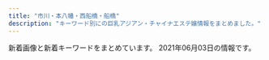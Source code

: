 ```yaml
---
title: "市川・本八幡・西船橋・船橋"
description: "キーワード別にの巨乳アジアン・チャイナエステ嬢情報をまとめました。"
---
```


新着画像と新着キーワードをまとめています。
2021年06月03日の情報です。

<DmmAffiliateIns />
<KeywordTable
  shops={
    [
    {
        "keywords": {
            "86": 1,
            "\u30bb\u30af\u30b7\u30fc": 14,
            "87": 4,
            "C": 2,
            "D": 3
        },
        "name": "Sexy Girl",
        "url": "http://www.sexygirl.esturl.com/",
        "img_links": [
            "http://www.sexygirl.esturl.com/images/pick.png",
            "http://www.sexygirl.esturl.com/images/r4.jpg",
            "http://www.sexygirl.esturl.com/images/shop/shop03.jpg",
            "http://www.sexygirl.esturl.com/files/004.jpg",
            "http://www.sexygirl.esturl.com/images/shop/shop01.jpg",
            "http://www.sexygirl.esturl.com/images/face.png",
            "http://www.sexygirl.esturl.com/files/002.jpg",
            "http://www.sexygirl.esturl.com/images/r2.jpg",
            "http://www.sexygirl.esturl.com/images/s_staff.png",
            "http://www.sexygirl.esturl.com/images/top.png",
            "http://www.sexygirl.esturl.com/images/end.png",
            "http://www.sexygirl.esturl.com/images/shop/shop02.jpg",
            "http://www.sexygirl.esturl.com/files/003.jpg",
            "http://www.sexygirl.esturl.com/images/r1.jpg",
            "http://www.sexygirl.esturl.com/images/bj2.jpg",
            "http://www.sexygirl.esturl.com/images/news.png",
            "http://www.sexygirl.esturl.com/images/r5.jpg",
            "http://www.sexygirl.esturl.com/images/shop/shop04.jpg",
            "http://www.sexygirl.esturl.com/images/s_link.png",
            "http://www.sexygirl.esturl.com/files/006.jpg",
            "http://www.sexygirl.esturl.com/files/001.jpg"
        ],
        "station": "JR\u672c\u516b\u5e61\u99c5"
    },
    {
        "keywords": {
            "84": 3,
            "86": 3,
            "85": 3,
            "88": 3,
            "C": 3,
            "D": 9
        },
        "station": "\u672c\u516b\u5e61\u99c5\u5357\u53e3",
        "name": "\u9759\uff5e\u3057\u305a\u304b\uff5e",
        "img_links": [
            "http://www.shizuka.mensnv.com/img/slider/2.jpg",
            "http://www.shizuka.mensnv.com/img/icon_tel.png",
            "http://www.shizuka.mensnv.com/img/bnr-02_off.jpg",
            "http://www.shizuka.mensnv.com/img/top-course_off.jpg",
            "http://www.shizuka.mensnv.com/img/glo_04_off.jpg",
            "http://www.shizuka.mensnv.com/files/003.jpg",
            "http://www.shizuka.mensnv.com/img/glo_02_off.jpg",
            "http://www.shizuka.mensnv.com/files/004.jpg",
            "http://www.shizuka.mensnv.com/files/003-02.jpg",
            "http://www.shizuka.mensnv.com/img/top-h5R.jpg",
            "http://www.shizuka.mensnv.com/img/footer-top_off.jpg",
            "http://www.shizuka.mensnv.com/files/004-02.jpg",
            "http://www.shizuka.mensnv.com/files/001-02.jpg",
            "http://www.shizuka.mensnv.com/img/glo_01_off.jpg",
            "http://www.shizuka.mensnv.com/img/slider/1.jpg",
            "http://www.shizuka.mensnv.com/files/002.jpg",
            "http://www.shizuka.mensnv.com/files/001.jpg",
            "http://www.shizuka.mensnv.com/img/glo_05_off.jpg",
            "http://www.shizuka.mensnv.com/img/top-h5R2.jpg",
            "http://www.shizuka.mensnv.com/files/003-03.jpg",
            "http://www.shizuka.mensnv.com/files/002-03.jpg",
            "http://www.shizuka.mensnv.com/img/2top-course_off.jpg",
            "http://www.shizuka.mensnv.com/files/001-03.jpg",
            "http://www.shizuka.mensnv.com/files/004-03.jpg",
            "http://www.shizuka.mensnv.com/img/h4-top.jpg",
            "http://www.shizuka.mensnv.com/img/glo_06_off.jpg",
            "http://www.shizuka.mensnv.com/img/glo_03_off.jpg",
            "http://www.shizuka.mensnv.com/img/slider/3.jpg",
            "http://www.shizuka.mensnv.com/files/002-02.jpg",
            "http://www.shizuka.mensnv.com/img/bnr-01_off.jpg"
        ],
        "url": "http://www.shizuka.mensnv.com/"
    },
    {
        "url": "https://crea.iest.info/",
        "name": "CREA\uff5e\u30af\u30ec\u30a2\uff5e",
        "img_links": [
            "https://crea.iest.info/photos/sites/47/2021/05/2021051908594872.jpg",
            "https://crea.iest.info/images/tit-new.png",
            "https://crea.iest.info/photos/sites/47/2021/05/2021052002311766.jpg",
            "https://crea.iest.info/images/tit-infor.png",
            "https://crea.iest.info/images/tite-staff.png",
            "https://crea.iest.info/photos/sites/47/2021/05/2021051502085322.jpg",
            "https://crea.iest.info/photos/sites/47/2021/05/2021051502080644.jpg",
            "https://crea.iest.info/images/mobile.png",
            "https://crea.iest.info/images/top.png",
            "https://crea.iest.info/photos/sites/47/2021/05/2021052002321122.jpg",
            "https://crea.iest.info/photos/sites/47/2021/05/2021052002302771.jpg",
            "https://crea.iest.info/images/tit-gat.png",
            "https://crea.iest.info/images/tit-pick.png",
            "https://crea.iest.info/images/infor.png",
            "https://crea.iest.info/images/line.png",
            "https://crea.iest.info/photos/sites/47/2021/05/2021051502094721.jpg"
        ],
        "keywords": {
            "88": 21,
            "D": 14,
            "87": 7,
            "E": 7,
            "86": 7,
            "83": 7,
            "C": 18,
            "85": 7,
            "F": 21
        },
        "station": "\u897f\u8239\u6a4b\u99c5"
    },
    {
        "keywords": {
            "87": 1,
            "D": 2,
            "E": 2,
            "C": 2,
            "86": 5
        },
        "station": "JR\u8239\u6a4b\u99c5\u5317\u53e3",
        "name": "\u5a9a\u5a18\uff5e\u30d3\u30b8\u30e7\u30a6\uff5e",
        "url": "http://esthe-massage.blue/",
        "img_links": [
            "http://esthe-massage.blue/img/f1.jpg",
            "http://esthe-massage.blue/img/stt3.jpg",
            "http://esthe-massage.blue/img/r3.jpg",
            "http://esthe-massage.blue/img/no.png",
            "http://esthe-massage.blue/img/r1.jpg",
            "http://esthe-massage.blue/img/r2.jpg",
            "http://esthe-massage.blue/img/r4.jpg",
            "http://esthe-massage.blue/img/st4.jpg",
            "http://esthe-massage.blue/img/t6.jpg",
            "http://esthe-massage.blue/img/t5.jpg",
            "http://esthe-massage.blue/img/st3.jpg",
            "http://esthe-massage.blue/img/t2.jpg",
            "http://esthe-massage.blue/img/t3.jpg",
            "http://esthe-massage.blue/img/r6.jpg",
            "http://esthe-massage.blue/img/st6.jpg",
            "http://esthe-massage.blue/img/st5.jpg",
            "http://esthe-massage.blue/img/1.jpg",
            "http://esthe-massage.blue/img/top.jpg",
            "http://esthe-massage.blue/img/st2.jpg",
            "http://esthe-massage.blue/img/t4.jpg",
            "http://esthe-massage.blue/img/sm.jpg",
            "http://esthe-massage.blue/img/noo.png",
            "http://esthe-massage.blue/img/r5.jpg",
            "http://esthe-massage.blue/img/t1.jpg",
            "http://esthe-massage.blue/img/stt1.jpg",
            "http://esthe-massage.blue/img/st1.jpg"
        ]
    },
    {
        "name": "\u30a2\u30ed\u30de\u30ab\u30d5\u30a7\uff5eAroma cafe\uff5e",
        "url": "https://aroma-cafe.xyz.mn/",
        "keywords": {},
        "img_links": [],
        "station": "\u897f\u8239\u6a4b\u99c5"
    },
    {
        "name": "\u53f0\u5317\u697d\u5712",
        "keywords": {},
        "station": "JR\u897f\u8239\u6a4b\u99c5\u5357\u53e3",
        "url": "http://t-rakuen.work/",
        "img_links": [
            "http://t-rakuen.work/images/staff_t.jpg",
            "http://t-rakuen.work/images/b1.jpg",
            "http://t-rakuen.work/images/sys2.jpg",
            "http://t-rakuen.work/images/sys3.jpg",
            "http://t-rakuen.work/img/rina1.jpg",
            "http://t-rakuen.work/images/news.png",
            "http://t-rakuen.work/images/b2.jpg",
            "http://t-rakuen.work/img/koko1.jpg",
            "http://t-rakuen.work/img/mika1.jpg",
            "http://t-rakuen.work/images/sys4.jpg",
            "http://t-rakuen.work/images/interior_t.jpg",
            "http://t-rakuen.work/images/rec2.jpg",
            "http://t-rakuen.work/staff/natumi.jpg",
            "http://t-rakuen.work/staff/hana.jpg",
            "http://t-rakuen.work/staff/koko.jpg",
            "http://t-rakuen.work/img/rika1.jpg",
            "http://t-rakuen.work/images/head.jpg",
            "http://t-rakuen.work/images/int2.png",
            "http://t-rakuen.work/staff/rina.jpg",
            "http://t-rakuen.work/images/rec1.jpg",
            "http://t-rakuen.work/images/news_t.jpg",
            "http://t-rakuen.work/img/hana1.jpg",
            "http://t-rakuen.work/images/int1.png",
            "http://t-rakuen.work/staff/mika.jpg",
            "http://t-rakuen.work/staff/rika.jpg",
            "http://t-rakuen.work/img/natumi1.jpg"
        ]
    },
    {
        "url": "http://iyashinomori.dnsfor.me/",
        "name": "\u7652\u3057\u306e\u68ee",
        "keywords": {},
        "img_links": [
            "http://iyashinomori.dnsfor.me/images/ami.jpg",
            "http://iyashinomori.dnsfor.me/images/aya2.jpg",
            "http://iyashinomori.dnsfor.me/images/mas-de.jpg",
            "http://iyashinomori.dnsfor.me/images/sona.jpg",
            "http://iyashinomori.dnsfor.me/images/lanmu-c_03.jpg",
            "http://iyashinomori.dnsfor.me/images/masmises.jpg",
            "http://iyashinomori.dnsfor.me/images/mei.jpg",
            "http://iyashinomori.dnsfor.me/images/nav-job.jpg",
            "http://iyashinomori.dnsfor.me/images/sayuri.jpg",
            "http://iyashinomori.dnsfor.me/images/akasuri.jpg",
            "http://iyashinomori.dnsfor.me/images/iyashi_qr.png",
            "http://iyashinomori.dnsfor.me/images/nav-staff.jpg",
            "http://iyashinomori.dnsfor.me/images/mari.jpg",
            "http://iyashinomori.dnsfor.me/images/massaji.jpg",
            "http://iyashinomori.dnsfor.me/images/main_09.jpg",
            "http://iyashinomori.dnsfor.me/images/aroma.jpg"
        ],
        "station": "JR\u897f\u8239\u6a4b\u99c5\u5317\u53e3"
    },
    {
        "img_links": [
            "http://parm.work/images/interior_t.jpg",
            "http://parm.work/images/news.jpg",
            "http://parm.work/img/kana1.jpg",
            "http://parm.work/images/menu/interior.png",
            "http://parm.work/images/tg.png",
            "http://parm.work/staff/miki.jpg",
            "http://parm.work/images/menu/staff.png",
            "http://parm.work/staff/saya.jpg",
            "http://parm.work/img/saya1.jpg",
            "http://parm.work/staff/mika.jpg",
            "http://parm.work/img/momo1.jpg",
            "http://parm.work/img/miki1.jpg",
            "http://parm.work/staff/kana.jpg",
            "http://parm.work/img/mika1.jpg",
            "http://parm.work/images/sys.png",
            "http://parm.work/images/int1.jpg",
            "http://parm.work/images/staff_t.jpg",
            "http://parm.work/images/menu/top.png",
            "http://parm.work/images/rec.jpg",
            "http://parm.work/images/tel.png",
            "http://parm.work/images/time.jpg",
            "http://parm.work/staff/momo.jpg",
            "http://parm.work/images/int2.png"
        ],
        "url": "http://parm.work/",
        "name": "\u30d1\u30eb\u30e0",
        "keywords": {},
        "station": "\u672c\u516b\u5e61\u99c5\u5317\u53e3"
    },
    {
        "station": "JR\u672c\u516b\u5e61\u99c5\u5317\u53e3",
        "keywords": {},
        "url": "http://est-healing.com/",
        "name": "\u5236\u670d\u306e\u8a98\u60d1",
        "img_links": [
            "http://est-healing.com/media/sites/7/elementor/thumbs/5-p62wagyhai96gxafs86gpzf5w4pphwu3ppob5oxpdk.jpg",
            "http://est-healing.com/media/sites/7/2021/01/flash2-1.jpg",
            "http://est-healing.com/media/sites/7/2021/01/r1-1.jpg",
            "http://est-healing.com/media/sites/7/2021/01/r2-1.jpg",
            "http://est-healing.com/media/sites/7/elementor/thumbs/1-p7tkpask6g65aez371mf1y9fdvcw9mk954a1l4v4ww.jpg",
            "http://est-healing.com/media/sites/7/elementor/thumbs/1-p62w7jol05abqbj79b3od0889m6qqe6z7ddmqeykkg.jpg",
            "http://est-healing.com/media/sites/7/elementor/thumbs/1-p80wscsun4m2yjg1o0stodnkziagcnwxwoc6fmnpgg.jpg",
            "http://est-healing.com/media/sites/7/elementor/thumbs/2-p80wsfmd7mpxxdby7k0pduxyrnwjzr84x2amvgjixs.jpg",
            "http://est-healing.com/media/sites/7/2021/01/top-1.jpg",
            "http://est-healing.com/media/sites/7/elementor/thumbs/5-p62wagyi9lafunaa6klw49nusrruohswxug0hemh7k.jpg",
            "http://est-healing.com/media/sites/7/elementor/thumbs/2-p62w868ol33y38ml78famkalm81eojpq2c9kxcccl4.jpg",
            "http://est-healing.com/media/sites/7/elementor/thumbs/3-1-p1cirrr1urkadrc585tackitr9w65fibu5eg4gx40w.jpg",
            "http://est-healing.com/media/sites/7/2021/06/2.jpg",
            "http://est-healing.com/media/sites/7/2021/01/flash.jpg",
            "http://est-healing.com/media/sites/7/2021/06/1.jpg",
            "http://est-healing.com/media/sites/7/elementor/thumbs/3-p62w8yfv977t59hh0x1j3nf4cf8ka1shecluncvb8g.jpg",
            "http://est-healing.com/media/sites/7/elementor/thumbs/3-p62w8yfua46jrjhmmkm3pd6ffs6f3gto67u5bn6jeg.jpg",
            "http://est-healing.com/media/sites/7/elementor/thumbs/2-p62w868pk657gymflkuq0ujaiv3jv4ojah1a9214f4.jpg",
            "http://est-healing.com/media/sites/7/elementor/thumbs/4-p62w9rkv52bp56b5armyqy2erd8xwo05uctwixo3vk.jpg",
            "http://est-healing.com/media/sites/7/elementor/thumbs/4-p62w9rku5zafrgbawf7jcntpuq6sq31cm82777zc1k.jpg",
            "http://est-healing.com/media/sites/7/elementor/thumbs/2-p7tknw19xe8nvh0tffokbb2jb2b2pyyqy51to6ye8w.jpg",
            "http://est-healing.com/media/sites/7/elementor/thumbs/1-p62w7jok1292cljcuyo8ypzjcz4ljt85z8lxep9sqg.jpg",
            "http://est-healing.com/media/sites/7/elementor/thumbs/2-3-p1cirfj5dx3k6ttw7ij4y5lu19kedd5tggx4vvf89s.jpg",
            "http://est-healing.com/media/sites/7/elementor/thumbs/3-p80wsjdpyyv37t6hlln7ntzt57e0ujn29kwkskdy8w.jpg"
        ]
    },
    {
        "url": "http://es-suzune.com/",
        "img_links": [
            "http://es-suzune.com/images/store/01.jpg",
            "http://es-suzune.com/staffPhoto/s20210217223442.jpg",
            "http://es-suzune.com/staffPhoto/s20210405174056.jpg",
            "http://es-suzune.com/images/store/04.jpg",
            "http://es-suzune.com/staffPhoto/s20210309194137.jpg",
            "http://es-suzune.com/staffPhoto/b20200827113054.jpg",
            "http://es-suzune.com/images/showContent.jpg",
            "http://es-suzune.com/staffPhoto/s20210430230530.jpg",
            "http://es-suzune.com/staffPhoto/b20210427230435.jpg",
            "http://es-suzune.com/staffPhoto/s20210405174116.jpg",
            "http://es-suzune.com/staffPhoto/s20210405173944.jpg",
            "http://es-suzune.com/staffPhoto/b20200510132325.jpg",
            "http://es-suzune.com/staffPhoto/b20210430230530.jpg",
            "http://es-suzune.com/images/access/01.png",
            "http://es-suzune.com/staffPhoto/s20210405165026.jpg",
            "http://es-suzune.com/staffPhoto/b20210219195907.jpg",
            "http://es-suzune.com/staffPhoto/b20210405155547.jpg",
            "http://es-suzune.com/staffPhoto/s20201007170536.jpg",
            "http://es-suzune.com/staffPhoto/s20210216224004.jpg",
            "http://es-suzune.com/uploadfiles/images/courseEsSuzune.jpg",
            "http://es-suzune.com/images/access/02.png",
            "http://es-suzune.com/staffPhoto/s20200724144017.jpg",
            "http://es-suzune.com/staffPhoto/s20210309194151.jpg",
            "http://es-suzune.com/images/store/02.jpg",
            "http://es-suzune.com/staffPhoto/b20210309194137.jpg",
            "http://es-suzune.com/staffPhoto/s20201007170432.jpg",
            "http://es-suzune.com/staffPhoto/b20191115141808.jpg",
            "http://es-suzune.com/staffPhoto/s20210219195922.jpg",
            "http://es-suzune.com/images/showIndex.jpg",
            "http://es-suzune.com/staffPhoto/s20210405155547.jpg",
            "http://es-suzune.com/staffPhoto/s20210522231901.jpg",
            "http://es-suzune.com/staffPhoto/s20200827113054.jpg",
            "http://es-suzune.com/uploadfiles/images/campaignEsSuzune1.jpg",
            "http://es-suzune.com/images/store/03.jpg",
            "http://es-suzune.com/staffPhoto/s20210217223841.jpg",
            "http://es-suzune.com/staffPhoto/s20200724144036.jpg",
            "http://es-suzune.com/staffPhoto/s20200827113641.jpg",
            "http://es-suzune.com/staffPhoto/s20210427230435.jpg",
            "http://es-suzune.com/staffPhoto/s20210405165006.jpg",
            "http://es-suzune.com/staffPhoto/b20200724144017.jpg",
            "http://es-suzune.com/staffPhoto/s20210217223343.jpg",
            "http://es-suzune.com/staffPhoto/s20210219195907.jpg",
            "http://es-suzune.com/staffPhoto/b20210522231901.jpg",
            "http://es-suzune.com/staffPhoto/s20200827113545.jpg",
            "http://es-suzune.com/staffPhoto/s20191115141808.jpg",
            "http://es-suzune.com/staffPhoto/b20210405165006.jpg",
            "http://es-suzune.com/staffPhoto/s20210405174136.jpg",
            "http://es-suzune.com/staffPhoto/s20210427230506.jpg",
            "http://es-suzune.com/staffPhoto/s20200510132325.jpg",
            "http://es-suzune.com/staffPhoto/s20210310164226.jpg",
            "http://es-suzune.com/staffPhoto/b20200827113545.jpg",
            "http://es-suzune.com/images/access/03.png",
            "http://es-suzune.com/images/access/05.png",
            "http://es-suzune.com/staffPhoto/b20201007170432.jpg",
            "http://es-suzune.com/staffPhoto/b20210405174056.jpg",
            "http://es-suzune.com/uploadfiles/images/chuntian1_%E5%89%AF%E6%9C%AC.jpg",
            "http://es-suzune.com/staffPhoto/s20210219195936.jpg",
            "http://es-suzune.com/staffPhoto/s20210405155607.jpg",
            "http://es-suzune.com/staffPhoto/b20210216224004.jpg"
        ],
        "station": "JR\u897f\u8239\u6a4b\u99c5\u5357\u53e3",
        "keywords": {
            "\u30bb\u30af\u30b7\u30fc": 7,
            "F": 7
        },
        "name": "\u9234\u97f3-\u3059\u305a\u306d-"
    },
    {
        "name": "\u3044\u3061\u3054",
        "keywords": {
            "C": 1,
            "88": 2,
            "84": 1,
            "85": 1,
            "D": 2,
            "E": 1
        },
        "url": "http://www.hanamonogaari.xyz/",
        "img_links": [
            "http://www.hanamonogaari.xyz/uploads/181107/1-1Q10G02JTT.png",
            "http://www.hanamonogaari.xyz/uploads/181107/1-1Q10G04R3933.jpg",
            "http://www.hanamonogaari.xyz/uploads/210517/1-21051G35A3545.jpg",
            "http://www.hanamonogaari.xyz/uploads/181107/1-1Q10G0250S39.png",
            "http://www.hanamonogaari.xyz/images/s_news.jpg",
            "http://www.hanamonogaari.xyz/images/news_bj1.jpg",
            "http://www.hanamonogaari.xyz/uploads/210515/1-21051513510A39.jpg",
            "http://www.hanamonogaari.xyz/images/news_bj3.jpg",
            "http://www.hanamonogaari.xyz/images/info.jpg",
            "http://www.hanamonogaari.xyz/uploads/210515/1-210515135204509.jpg",
            "http://www.hanamonogaari.xyz/uploads/181107/1-1Q10G02G1591.png",
            "http://www.hanamonogaari.xyz/uploads/210517/1-21051G35G0109.jpg",
            "http://www.hanamonogaari.xyz/uploads/181107/1-1Q10G12K2455.png",
            "http://www.hanamonogaari.xyz/images/s_info.jpg",
            "http://www.hanamonogaari.xyz/uploads/181109/1-1Q10Z92056352.jpg",
            "http://www.hanamonogaari.xyz/uploads/210515/1-210515135135c9.jpg",
            "http://www.hanamonogaari.xyz/images/s_news01.jpg",
            "http://www.hanamonogaari.xyz/images/s_mobile.jpg",
            "http://www.hanamonogaari.xyz/uploads/181107/1-1Q10G1262I06.png",
            "http://www.hanamonogaari.xyz/uploads/181107/1-1Q10G02416215.png",
            "http://www.hanamonogaari.xyz/uploads/181107/1-1Q10G21110N5.jpg"
        ],
        "station": "JR\u897f\u8239\u6a4b\u99c5\u5357\u53e3"
    },
    {
        "url": "https://iris.ests.jp/",
        "name": "\u30a2\u30a4\u30ea",
        "station": "JR\u897f\u8239\u6a4b\u99c5\u5317\u53e3",
        "img_links": [
            "https://iris.ests.jp/photos/sites/58/2021/05/2021052015531888.jpeg",
            "https://iris.ests.jp/images/paypay.jpg",
            "https://iris.ests.jp/images/room6.jpg",
            "https://iris.ests.jp/photos/sites/58/2021/06/202106031931141.jpeg",
            "https://iris.ests.jp/photos/sites/58/2021/04/202104131655320.jpeg",
            "https://iris.ests.jp/photos/sites/58/2021/05/2021051514034657.jpeg",
            "https://iris.ests.jp/images/s_news.jpg",
            "https://iris.ests.jp/photos/sites/58/2021/05/2021050917483543.jpeg",
            "https://iris.ests.jp/photos/sites/58/2021/05/2021052911211287.jpeg",
            "https://iris.ests.jp/photos/sites/58/2021/05/2021052215134418.jpeg",
            "https://iris.ests.jp/images/room5.jpg",
            "https://iris.ests.jp/photos/sites/58/2021/06/2021060121434349.jpeg",
            "https://iris.ests.jp/images/room4.jpg",
            "https://iris.ests.jp/photos/sites/58/2021/05/2021050700201943.jpeg",
            "https://iris.ests.jp/photos/sites/58/2021/06/2021060316190293.jpeg",
            "https://iris.ests.jp/photos/sites/58/2021/05/2021051514033399.jpeg",
            "https://iris.ests.jp/images/s_staff.jpg",
            "https://iris.ests.jp/images/twitter.jpg",
            "https://iris.ests.jp/images/room2.jpg",
            "https://iris.ests.jp/photos/sites/58/2020/12/202012082142310.jpeg",
            "https://iris.ests.jp/photos/sites/58/2021/04/2021040711032795.jpeg",
            "https://iris.ests.jp/photos/sites/58/2021/05/202105012000410.jpeg",
            "https://iris.ests.jp/photos/sites/58/2021/05/2021051919465284.jpeg",
            "https://iris.ests.jp/photos/sites/58/2021/05/2021052911211287-302x344.jpeg",
            "https://iris.ests.jp/images/top.jpg",
            "https://iris.ests.jp/photos/sites/58/2021/02/2021022616053881.jpeg",
            "https://iris.ests.jp/photos/sites/58/2021/05/202105030004264.jpeg"
        ],
        "keywords": {
            "C": 1,
            "\u30bb\u30af\u30b7\u30fc": 2,
            "83": 1,
            "84": 2,
            "\u80f8": 4,
            "G": 1,
            "\u4e73": 3,
            "85": 3,
            "87": 3,
            "D": 8,
            "E": 10,
            "90": 1,
            "86": 5,
            "F": 2
        }
    },
    {
        "url": "http://yu.abnavi.info/",
        "img_links": [],
        "station": "JR\u8239\u6a4b\u99c5\u5317\u53e3",
        "name": "OLIVE\u30fb\u30aa\u30ea\u30fc\u30d6",
        "keywords": {}
    },
    {
        "station": "\u99ac\u8fbc\u6ca2\u99c5\u6771\u53e3",
        "url": "http://www.kanda-es.info/",
        "keywords": {},
        "name": "Blue\uff5e\u30d6\u30eb\u30fc\uff5e",
        "img_links": [
            "http://www.kanda-es.info/images/sys1.jpg",
            "http://www.kanda-es.info/img/risa1.jpg",
            "http://www.kanda-es.info/staff/risa.jpg",
            "http://www.kanda-es.info/images/sys2.jpg",
            "http://www.kanda-es.info/images/info.jpg",
            "http://www.kanda-es.info/img/sora1.jpg",
            "http://www.kanda-es.info/staff/sora.jpg",
            "http://www.kanda-es.info/img/anna1.jpg",
            "http://www.kanda-es.info/images/mobile.jpg",
            "http://www.kanda-es.info/images/interior_t.jpg",
            "http://www.kanda-es.info/images/int1.jpg",
            "http://www.kanda-es.info/images/int2.jpg",
            "http://www.kanda-es.info/images/tg.jpg",
            "http://www.kanda-es.info/images/staff_t.jpg",
            "http://www.kanda-es.info/images/news.jpg",
            "http://www.kanda-es.info/staff/anna.jpg"
        ]
    },
    {
        "station": "JR\u5e02\u5ddd\u99c5\u5357\u53e3",
        "url": "http://loveliness-est.com/",
        "img_links": [
            "http://loveliness-est.com/images/cg05.jpg",
            "http://loveliness-est.com/images/con02.jpg",
            "http://loveliness-est.com/images/sys02.jpg",
            "http://loveliness-est.com/images/sw_tel.png",
            "http://loveliness-est.com/images/mainvisual_01_s.jpg",
            "http://loveliness-est.com/images/icon_new.png",
            "http://loveliness-est.com/images/cg04.jpg",
            "http://loveliness-est.com/images/head_therapist.jpg",
            "http://loveliness-est.com/images/cg02.jpg",
            "http://loveliness-est.com/images/mainvisual_01.jpg",
            "http://loveliness-est.com/images/head_interior.jpg",
            "http://loveliness-est.com/images/cg06.jpg",
            "http://loveliness-est.com/images/req_03.jpg",
            "http://loveliness-est.com/images/mainvisual_02_s.jpg",
            "http://loveliness-est.com/images/sys01.jpg",
            "http://loveliness-est.com/images/con03.jpg",
            "http://loveliness-est.com/images/sys03.jpg",
            "http://loveliness-est.com/images/sw_home.png",
            "http://loveliness-est.com/images/cg01.jpg",
            "http://loveliness-est.com/images/cg07.jpg",
            "http://loveliness-est.com/images/mainvisual_02.jpg",
            "http://loveliness-est.com/images/cg03.jpg",
            "http://loveliness-est.com/images/trigger.jpg",
            "http://loveliness-est.com/images/con01.jpg"
        ],
        "keywords": {},
        "name": "\u30a2\u30ed\u30de\u2605\u6d17\u4f53\u5b66\u5712"
    },
    {
        "keywords": {
            "D": 4,
            "88": 3,
            "86": 1,
            "87": 1,
            "E": 1,
            "C": 1,
            "90": 1
        },
        "station": "JR\u8239\u6a4b\u99c5\u5317\u53e3",
        "name": "V\u611bP",
        "url": "http://pinklady-esthe.net/",
        "img_links": [
            "http://pinklady-esthe.net/img/t3.jpg",
            "http://pinklady-esthe.net/img/st5.jpg",
            "http://pinklady-esthe.net/img/stt3.jpg",
            "http://pinklady-esthe.net/img/t2.jpg",
            "http://pinklady-esthe.net/img/r4.jpg",
            "http://pinklady-esthe.net/img/st4.jpg",
            "http://pinklady-esthe.net/img/r2.jpg",
            "http://pinklady-esthe.net/img/no.png",
            "http://pinklady-esthe.net/img/t4.jpg",
            "http://pinklady-esthe.net/img/stt1.jpg",
            "http://pinklady-esthe.net/img/st3.jpg",
            "http://pinklady-esthe.net/img/t5.jpg",
            "http://pinklady-esthe.net/img/st2.jpg",
            "http://pinklady-esthe.net/img/top.jpg",
            "http://pinklady-esthe.net/img/st1.jpg",
            "http://pinklady-esthe.net/img/noo.png",
            "http://pinklady-esthe.net/img/st6.jpg",
            "http://pinklady-esthe.net/img/r3.jpg",
            "http://pinklady-esthe.net/img/r1.jpg",
            "http://pinklady-esthe.net/img/t1.jpg",
            "http://pinklady-esthe.net/img/sm.jpg",
            "http://pinklady-esthe.net/img/f1.jpg",
            "http://pinklady-esthe.net/img/t6.jpg"
        ]
    },
    {
        "station": "JR\u672c\u516b\u5e61\u99c5\u5357\u53e3",
        "name": "\u30cd\u30d7\u30c1\u30e5\u30fc\u30f3",
        "img_links": [
            "http://neptune.est.cm/photos/sites/3/2020/12/2020121515392683.jpg",
            "http://neptune.est.cm/photos/sites/3/2021/01/2021012715245168.jpg",
            "http://neptune.est.cm/images/top-sp2.jpg",
            "http://neptune.est.cm/photos/sites/3/2020/07/2020072813393974.jpg",
            "http://neptune.est.cm/images/pagetop.jpg",
            "http://neptune.est.cm/photos/sites/3/2020/06/2020062418251882.jpg",
            "http://neptune.est.cm/photos/sites/3/2020/01/2020012304435311.jpg",
            "http://neptune.est.cm/photos/sites/3/2021/04/2021042315134449.jpg",
            "http://neptune.est.cm/photos/sites/3/2020/01/2020011704240975.jpg",
            "http://neptune.est.cm/images/top-sp1.jpg",
            "http://neptune.est.cm/images/top2.jpg",
            "http://neptune.est.cm/photos/sites/3/2020/01/2020011606281181.jpg",
            "http://neptune.est.cm/photos/sites/3/2020/02/2020020303575532.jpg",
            "http://neptune.est.cm/photos/sites/3/2020/09/2020092912491932.jpg",
            "http://neptune.est.cm/photos/sites/3/2020/12/2020122312215973.jpg",
            "http://neptune.est.cm/photos/sites/3/2020/01/2020011704241285.jpg",
            "http://neptune.est.cm/images/top1.jpg"
        ],
        "url": "http://neptune.est.cm/",
        "keywords": {
            "86": 23,
            "87": 19,
            "83": 16,
            "D": 75,
            "C": 6,
            "85": 23,
            "F": 6,
            "81": 6
        }
    },
    {
        "station": "JR\u897f\u8239\u6a4b\u99c5\u5357\u53e3",
        "name": "\u30c0\u30a4\u30e4\u30e2\u30f3\u30c9",
        "img_links": [
            "http://www.diamond.mesthe.com/img/btn_blog.png",
            "http://www.diamond.mesthe.com/img/ttl_news.png",
            "http://www.diamond.mesthe.com/files/003-02.jpg",
            "http://www.diamond.mesthe.com/files/005.jpg",
            "http://www.diamond.mesthe.com/files/003.jpg",
            "http://www.diamond.mesthe.com/img/tel.png",
            "http://www.diamond.mesthe.com/images/slider/2.jpg",
            "http://www.diamond.mesthe.com/images/slider/1.jpg",
            "http://www.diamond.mesthe.com/files/002.jpg",
            "http://www.diamond.mesthe.com/img/btn_side_mobile.jpg",
            "http://www.diamond.mesthe.com/files/006-02.jpg",
            "http://www.diamond.mesthe.com/img/pickup.jpg",
            "http://www.diamond.mesthe.com/img/goback.jpg",
            "http://www.diamond.mesthe.com/files/006.jpg",
            "http://www.diamond.mesthe.com/files/001-02.jpg",
            "http://www.diamond.mesthe.com/files/002-02.jpg",
            "http://www.diamond.mesthe.com/files/005-02.jpg",
            "http://www.diamond.mesthe.com/img/top_option03.jpg",
            "http://www.diamond.mesthe.com/img/top_option04.jpg",
            "http://www.diamond.mesthe.com/img/ttl_therapist.png",
            "http://www.diamond.mesthe.com/files/001.jpg",
            "http://www.diamond.mesthe.com/files/004-02.jpg",
            "http://www.diamond.mesthe.com/img/ttl_info.png",
            "http://www.diamond.mesthe.com/images/slider/3.jpg",
            "http://www.diamond.mesthe.com/img/top_option01.jpg",
            "http://www.diamond.mesthe.com/files/004.jpg"
        ],
        "url": "http://www.diamond.mesthe.com/",
        "keywords": {
            "87": 8,
            "D": 10,
            "88": 2,
            "C": 15,
            "86": 2
        }
    },
    {
        "station": "JR\u5e02\u5ddd\u99c5\u5357\u53e3",
        "keywords": {
            "83": 6,
            "D": 6,
            "C": 6,
            "86": 12
        },
        "img_links": [
            "http://nigyohime.ebb.jp/4.jpg",
            "http://nigyohime.ebb.jp/2/uploadimg/1620714292.jpg",
            "http://nigyohime.ebb.jp/b_news.png",
            "http://nigyohime.ebb.jp/2/uploadimg/1606276829.jpg",
            "http://nigyohime.ebb.jp/b_girl.png",
            "http://nigyohime.ebb.jp/line.png",
            "http://nigyohime.ebb.jp/3.jpg",
            "http://nigyohime.ebb.jp/staff_t.jpg",
            "http://nigyohime.ebb.jp/top.jpg",
            "http://nigyohime.ebb.jp/2/uploadimg/1615431233.jpg",
            "http://nigyohime.ebb.jp/1.jpg",
            "http://nigyohime.ebb.jp/2/uploadimg/1606276938.jpg",
            "http://nigyohime.ebb.jp/2/uploadimg/1610266405.jpg",
            "http://nigyohime.ebb.jp/ditu2.jpg",
            "http://nigyohime.ebb.jp/2.jpg"
        ],
        "url": "http://nigyohime.ebb.jp/",
        "name": "\u4eba\u9b5a\u59eb"
    },
    {
        "name": "\u3055\u304f\u3089",
        "img_links": [
            "http://stylelife.work/Uploads/user/60374c0661343.jpg",
            "http://stylelife.work/Uploads/user/5ef9a9fd8cd20.jpg",
            "http://stylelife.work/Public/Wap/picture/m-foot.png",
            "http://stylelife.work/ueditor/php/upload/image/20180712/1531367078235696.png",
            "http://stylelife.work/Uploads/user/5ebf50cc42240.jpg",
            "http://stylelife.work/Uploads/user/609cc19235ed5.jpg",
            "http://stylelife.work/Uploads/user/6074fcd675258.jpg",
            "http://stylelife.work/Uploads/user/5deb614369ccd.jpg",
            "http://stylelife.work/Public/Wap/picture/staff-pc.png",
            "http://stylelife.work/Uploads/user/5e1d330613089.jpg",
            "http://stylelife.work/Uploads/user/5e79901ca108f.jpg",
            "http://stylelife.work/Public/Wap/picture/sp-line.png",
            "http://stylelife.work/Public/Wap/picture/m-tel.png",
            "http://stylelife.work/Uploads/user/60374b6e9f505.jpg",
            "http://stylelife.work/Uploads/user/5ebfa12d5429d.jpg",
            "http://stylelife.work/Uploads/user/60374cd308bf7.jpg",
            "http://stylelife.work/Uploads/user/5e68a1524c2d2.jpg",
            "http://stylelife.work/ueditor/php/upload/image/20180712/1531374173659035.png",
            "http://stylelife.work/ueditor/php/upload/image/20180712/1531373827278035.png",
            "http://stylelife.work/Public/Wap/picture/sp-staff-list.png",
            "http://stylelife.work/Uploads/user/6074fd15194a0.jpg",
            "http://stylelife.work/Uploads/user/5ebf4ff2905f1.jpg",
            "http://stylelife.work/Uploads/user/60a5e5f105e9e.jpg",
            "http://stylelife.work/Uploads/user/5f3cd192667f4.jpg",
            "http://stylelife.work/Uploads/user/5eb35a13a1df3.jpg",
            "http://stylelife.work/Uploads/user/5de74b09394d7.jpg",
            "http://stylelife.work/Uploads/user/5e4101be77e18.jpg",
            "http://stylelife.work/Uploads/user/6074fcb772404.jpg",
            "http://stylelife.work/Uploads/user/60a5e6522483f.jpg",
            "http://stylelife.work/Uploads/user/5de74b74a4faa.jpg",
            "http://stylelife.work/Uploads/user/5e1d3400053fa.jpg",
            "http://stylelife.work/Uploads/user/5dfc857c95e57.jpg",
            "http://stylelife.work/Uploads/user/5de74b9acbf92.jpg",
            "http://stylelife.work/Uploads/user/60374ca1c2ba1.jpg"
        ],
        "station": "JR\u897f\u8239\u6a4b\u99c5\u5317\u53e3",
        "url": "http://stylelife.work/",
        "keywords": {
            "D": 2,
            "\u80f8": 1,
            "F": 3,
            "\u4e73": 2,
            "\u5de8\u4e73": 2,
            "G": 1
        }
    },
    {
        "name": "NEW \u82b1\u30ce\u97f3",
        "url": "http://hanaoto.pw/",
        "keywords": {
            "C": 16
        },
        "station": "JR\u897f\u8239\u6a4b\u99c5\u5357\u53e3",
        "img_links": [
            "http://hanaoto.pw/images/am1.jpg",
            "http://hanaoto.pw/images/flash5.jpg",
            "http://hanaoto.pw/images/flash.jpg",
            "http://hanaoto.pw/images/sptel.png",
            "http://hanaoto.pw/images/nana1.jpg",
            "http://hanaoto.pw/images/ami1.jpg",
            "http://hanaoto.pw/images/flash3.jpg",
            "http://hanaoto.pw/images/maga1.jpg",
            "http://hanaoto.pw/images/g6.jpg",
            "http://hanaoto.pw/images/g2.jpg",
            "http://hanaoto.pw/images/hh1.jpg",
            "http://hanaoto.pw/images/tel.png",
            "http://hanaoto.pw/images/maga.jpg",
            "http://hanaoto.pw/images/mobile.png",
            "http://hanaoto.pw/images/la.jpg",
            "http://hanaoto.pw/images/a02.jpg",
            "http://hanaoto.pw/images/aa1.jpg",
            "http://hanaoto.pw/images/flash4.jpg",
            "http://hanaoto.pw/images/yuki1.jpg"
        ]
    },
    {
        "name": "Pink Love",
        "img_links": [
            "http://www.yumegokoro.esjp.info/files/002-02.jpg",
            "http://www.yumegokoro.esjp.info/files/012-03.jpg",
            "http://www.yumegokoro.esjp.info/files/020-03.jpg",
            "http://www.yumegokoro.esjp.info/images/concept.png",
            "http://www.yumegokoro.esjp.info/files/020.jpg",
            "http://www.yumegokoro.esjp.info/files/019.jpg",
            "http://www.yumegokoro.esjp.info/files/011-02.jpg",
            "http://www.yumegokoro.esjp.info/files/023-03.jpg",
            "http://www.yumegokoro.esjp.info/files/027.jpg",
            "http://www.yumegokoro.esjp.info/files/011-03.jpg",
            "http://www.yumegokoro.esjp.info/files/030.jpg",
            "http://www.yumegokoro.esjp.info/images/barProfileSche.png",
            "http://www.yumegokoro.esjp.info/images/time.png",
            "http://www.yumegokoro.esjp.info/images/barProfile.png",
            "http://www.yumegokoro.esjp.info/images/btnTop.png",
            "http://www.yumegokoro.esjp.info/files/002-03.jpg",
            "http://www.yumegokoro.esjp.info/images/barSystem.png",
            "http://www.yumegokoro.esjp.info/files/030-03.jpg",
            "http://www.yumegokoro.esjp.info/files/019-02.jpg",
            "http://www.yumegokoro.esjp.info/files/012.jpg",
            "http://www.yumegokoro.esjp.info/images/barSchedule.png",
            "http://www.yumegokoro.esjp.info/images/barTherapist.png",
            "http://www.yumegokoro.esjp.info/files/029.jpg",
            "http://www.yumegokoro.esjp.info/files/027-02.jpg",
            "http://www.yumegokoro.esjp.info/files/019-03.jpg",
            "http://www.yumegokoro.esjp.info/files/010.jpg",
            "http://www.yumegokoro.esjp.info/files/020-02.jpg",
            "http://www.yumegokoro.esjp.info/files/004-02.jpg",
            "http://www.yumegokoro.esjp.info/images/header.png",
            "http://www.yumegokoro.esjp.info/files/023-02.jpg",
            "http://www.yumegokoro.esjp.info/files/004-03.jpg",
            "http://www.yumegokoro.esjp.info/files/011.jpg",
            "http://www.yumegokoro.esjp.info/images/contentBottom.jpg",
            "http://www.yumegokoro.esjp.info/files/029-03.jpg",
            "http://www.yumegokoro.esjp.info/images/barAccess.png",
            "http://www.yumegokoro.esjp.info/files/004.jpg",
            "http://www.yumegokoro.esjp.info/files/010-02.jpg",
            "http://www.yumegokoro.esjp.info/files/030-02.jpg",
            "http://www.yumegokoro.esjp.info/images/backBtn.png",
            "http://www.yumegokoro.esjp.info/files/010-03.jpg",
            "http://www.yumegokoro.esjp.info/files/023.jpg",
            "http://www.yumegokoro.esjp.info/files/027-03.jpg",
            "http://www.yumegokoro.esjp.info/files/012-02.jpg",
            "http://www.yumegokoro.esjp.info/files/029-02.jpg",
            "http://www.yumegokoro.esjp.info/images/barRecruit.png",
            "http://www.yumegokoro.esjp.info/files/002.jpg",
            "http://www.yumegokoro.esjp.info/images/barLink.png"
        ],
        "url": "http://www.yumegokoro.esjp.info/",
        "keywords": {
            "D": 44,
            "87": 40,
            "88": 4
        },
        "station": "JR\u8239\u6a4b\u99c5\u5317\u53e3"
    },
    {
        "station": "\u539f\u6728\u4e2d\u5c71\u99c5\u5317\u53e3",
        "img_links": [
            "http://yusintei.top/images/men_7.png",
            "http://yusintei.top/images/p2.jpg",
            "http://yusintei.top/images/men_3.png",
            "http://yusintei.top/images/p5.jpg",
            "http://yusintei.top/images/p8.jpg",
            "http://yusintei.top/images/01.jpg",
            "http://yusintei.top/images/tel.jpg",
            "http://yusintei.top/images/g82.jpg",
            "http://yusintei.top/images/nei2.jpg",
            "http://yusintei.top/images/yumi.jpg",
            "http://yusintei.top/images/p1.jpg",
            "http://yusintei.top/images/g7.jpg",
            "http://yusintei.top/images/01.png",
            "http://yusintei.top/images/g84.jpg",
            "http://yusintei.top/images/g1-3.jpg",
            "http://yusintei.top/images/p3.jpg",
            "http://yusintei.top/images/g114.jpg",
            "http://yusintei.top/images/men_1.png",
            "http://yusintei.top/images/men_5.png",
            "http://yusintei.top/images/g1.jpg",
            "http://yusintei.top/images/g10.jpg",
            "http://yusintei.top/images/men_4.png",
            "http://yusintei.top/images/g113.jpg",
            "http://yusintei.top/images/g9.jpg",
            "http://yusintei.top/images/p4.jpg",
            "http://yusintei.top/images/p7.jpg",
            "http://yusintei.top/images/emi.jpg",
            "http://yusintei.top/images/g112.jpg",
            "http://yusintei.top/images/zi-link.png",
            "http://yusintei.top/images/g12.jpg",
            "http://yusintei.top/images/g8.jpg",
            "http://yusintei.top/images/g11.jpg",
            "http://yusintei.top/images/yuli.jpg",
            "http://yusintei.top/images/men_6.png",
            "http://yusintei.top/images/men_2.png",
            "http://yusintei.top/images/left3.jpg",
            "http://yusintei.top/images/g83.jpg",
            "http://yusintei.top/images/zi-staff.png",
            "http://yusintei.top/images/g1-2.jpg",
            "http://yusintei.top/images/p6.jpg",
            "http://yusintei.top/images/g0.jpg",
            "http://yusintei.top/images/g2.jpg"
        ],
        "keywords": {
            "E": 1,
            "84": 1,
            "86": 1,
            "C": 1,
            "D": 1,
            "83": 1
        },
        "name": "\u7652\u5fc3\u90b8",
        "url": "http://yusintei.top/"
    },
    {
        "url": "http://hi-msg.com/moonlove/",
        "name": "\u6708\u306e\u604b",
        "img_links": [
            "http://hi-msg.com/moonlove/img/p-2.jpg",
            "http://hi-msg.com/moonlove/img/botton.png",
            "http://hi-msg.com/moonlove/img/p-3.jpg",
            "http://hi-msg.com/moonlove/img/head.png",
            "http://hi-msg.com/moonlove/img/staff-list.png",
            "http://hi-msg.com/moonlove/img/fla-2.jpg",
            "http://hi-msg.com/moonlove/img/fla-1.jpg",
            "http://hi-msg.com/moonlove/img/p-10.jpg",
            "http://hi-msg.com/moonlove/img/p-1.jpg"
        ],
        "station": "JR\u8239\u6a4b\u99c5",
        "keywords": {}
    },
    {
        "name": "\u30ea\u30fc\u30d5",
        "keywords": {
            "D": 15,
            "\u5de8\u4e73": 7,
            "C": 3,
            "\u80f8": 2,
            "\u4e73": 7,
            "\u30bb\u30af\u30b7\u30fc": 2,
            "E": 24
        },
        "station": "JR\u897f\u8239\u6a4b\u99c5\u5317\u53e3",
        "url": "https://leaf-relax.com/",
        "img_links": [
            "https://leaf-relax.com/wp-content/uploads/2021/05/1018DA9B-A1BF-40E3-B2AD-9442809499C5.jpeg",
            "https://leaf-relax.com/wp-content/uploads/2021/03/1E72DCA7-178C-4423-B532-64C921244CD8.jpeg",
            "https://leaf-relax.com/wp-content/uploads/2021/03/DB2A2C9F-6035-4E9D-8D28-6C22A543E8DC.jpeg",
            "https://leaf-relax.com/wp-content/themes/este/img/top-img03.png",
            "https://leaf-relax.com/wp-content/themes/este/img/3.jpg",
            "https://leaf-relax.com/wp-content/uploads/2020/01/F56E51AE-947C-43C4-88C5-E2242C27061C.jpeg",
            "https://leaf-relax.com/wp-content/themes/este/img/top-img01.png",
            "https://leaf-relax.com/wp-content/uploads/2021/05/B320F3D8-A181-4E6B-AEEE-7995FEFEF15E.jpeg",
            "https://leaf-relax.com/wp-content/uploads/2021/03/D5FC7105-D296-4544-A10A-F769C6CD5B0C.jpeg",
            "https://leaf-relax.com/wp-content/uploads/2021/04/5D8F478C-B99F-48C1-81A3-7741B432AD67.jpeg",
            "https://leaf-relax.com/wp-content/uploads/2020/01/727B1E93-B273-418A-ADFB-21CA51B3BD11.jpeg",
            "https://leaf-relax.com/wp-content/themes/este/img/call.png",
            "https://leaf-relax.com/wp-content/themes/este/img/tel_footer.png",
            "https://leaf-relax.com/wp-content/themes/este/img/1.jpg",
            "https://leaf-relax.com/wp-content/themes/este/img/tel_header.png",
            "https://leaf-relax.com/wp-content/themes/este/img/top-img02a.png",
            "https://leaf-relax.com/wp-content/uploads/2021/04/7249526C-1C90-423A-8CF8-A6B7DF3016ED.jpeg",
            "https://leaf-relax.com/wp-content/uploads/2021/04/8C901857-8329-4836-BB15-FACE1430E3F7.jpeg",
            "https://leaf-relax.com/wp-content/uploads/2021/03/E9712B35-BA07-4315-B0E1-9DE89646DE20.jpeg",
            "https://leaf-relax.com/wp-content/uploads/2021/03/C1B14BDE-84B6-467B-9532-C60E8A518E03.jpeg",
            "https://leaf-relax.com/wp-content/uploads/2021/03/16A1F057-C26F-47E3-A706-3E53BBA789FC.jpeg",
            "https://leaf-relax.com/wp-content/uploads/2021/05/3DB4EFBC-AF1B-435C-ABCB-3545B4C48F59.jpeg",
            "https://leaf-relax.com/wp-content/uploads/2021/06/C39D204D-315D-47A3-A66A-7A7E24FABF32.jpeg",
            "https://leaf-relax.com/wp-content/uploads/2021/03/uiahleaf.jpg",
            "https://leaf-relax.com/wp-content/themes/este/img/2.jpg",
            "https://leaf-relax.com/wp-content/themes/este/img/top-img01c.png",
            "https://leaf-relax.com/wp-content/themes/este/img/4.jpg",
            "https://leaf-relax.com/wp-content/uploads/2021/06/93FF1C75-7037-4671-9B65-2D48D11B7ABE.jpeg",
            "https://leaf-relax.com/wp-content/uploads/2021/03/8C6881AA-D716-419E-8BFF-82AAA258E338.jpeg"
        ]
    },
    {
        "name": "\u732b\u5a18",
        "img_links": [
            "http://www.nekomusume.relax-hp.com/files/007.jpg",
            "http://www.nekomusume.relax-hp.com/img/top01.png",
            "http://www.nekomusume.relax-hp.com/files/011.jpg",
            "http://www.nekomusume.relax-hp.com/files/008.jpg",
            "http://www.nekomusume.relax-hp.com/img/nav-005.png",
            "http://www.nekomusume.relax-hp.com/img/nav-003.png",
            "http://www.nekomusume.relax-hp.com/files/006.jpg",
            "http://www.nekomusume.relax-hp.com/img/nav-004.png",
            "http://www.nekomusume.relax-hp.com/img/nav-001.png",
            "http://www.nekomusume.relax-hp.com/files/004.jpg",
            "http://www.nekomusume.relax-hp.com/img/nav-002.png",
            "http://www.nekomusume.relax-hp.com/files/009.jpg",
            "http://www.nekomusume.relax-hp.com/img/tel.png",
            "http://www.nekomusume.relax-hp.com/img/stt.jpg",
            "http://www.nekomusume.relax-hp.com/img/stb.jpg",
            "http://www.nekomusume.relax-hp.com/img/nav-006.png",
            "http://www.nekomusume.relax-hp.com/files/001.jpg",
            "http://www.nekomusume.relax-hp.com/files/013.jpg"
        ],
        "station": "JR\u897f\u8239\u6a4b\u99c5\u5357\u53e3",
        "keywords": {
            "87": 6,
            "D": 8,
            "86": 2
        },
        "url": "http://www.nekomusume.relax-hp.com/"
    },
    {
        "name": "\u304a\u5e30\u308ababy",
        "keywords": {},
        "station": "JR\u8239\u6a4b\u99c5\u5317\u53e3",
        "url": "http://genkiya.xyz/",
        "img_links": [
            "http://genkiya.xyz/_src/54101965/slider1_20201209160139057.jpg",
            "http://genkiya.xyz/_src/54101958/cam.jpg",
            "http://genkiya.xyz/_src/55472725/wechatimg2939.jpg",
            "http://genkiya.xyz/_src/54279148/wechatimg234.jpg",
            "http://genkiya.xyz/_src/54101911/wechatimg198_20190126093224863.jpg",
            "http://genkiya.xyz/_src/54101959/cam.jpg",
            "http://genkiya.xyz/_src/54101949/slider5_20201209160139125.jpg",
            "http://genkiya.xyz/_src/54101909/_k3_4082.jpg",
            "http://genkiya.xyz/_src/54101964/slider3_20201209160139119.jpg",
            "http://genkiya.xyz/_src/55821667/wechatimg2240.jpg",
            "http://genkiya.xyz/_src/55821668/wechatimg2240.jpg",
            "http://genkiya.xyz/_src/55472724/wechatimg2939.jpg",
            "http://genkiya.xyz/_src/54101963/slider2_20201209160139115.jpg",
            "http://genkiya.xyz/_src/54279149/wechatimg234.jpg",
            "http://genkiya.xyz/_src/54101956/navinavi_02.png",
            "http://genkiya.xyz/_src/54101954/navinavi_01.png"
        ]
    },
    {
        "name": "\u30d5\u30a7\u30a2\u30ea\u30fc",
        "img_links": [
            "http://www.club.relaxjp.info/images/b1.jpg",
            "http://www.club.relaxjp.info/files/015.jpg",
            "http://www.club.relaxjp.info/files/004-02.jpg",
            "http://www.club.relaxjp.info/images/b2.jpg",
            "http://www.club.relaxjp.info/images/rec1.png",
            "http://www.club.relaxjp.info/images/int1.png",
            "http://www.club.relaxjp.info/images/sys3.png",
            "http://www.club.relaxjp.info/files/015-02.jpg",
            "http://www.club.relaxjp.info/images/line.png",
            "http://www.club.relaxjp.info/files/007.jpg",
            "http://www.club.relaxjp.info/files/013.jpg",
            "http://www.club.relaxjp.info/files/017-02.jpg",
            "http://www.club.relaxjp.info/files/014.jpg",
            "http://www.club.relaxjp.info/files/006-02.jpg",
            "http://www.club.relaxjp.info/files/017.jpg",
            "http://www.club.relaxjp.info/files/016.jpg",
            "http://www.club.relaxjp.info/images/interior_t.png",
            "http://www.club.relaxjp.info/files/013-02.jpg",
            "http://www.club.relaxjp.info/files/009.jpg",
            "http://www.club.relaxjp.info/images/mobile.jpg",
            "http://www.club.relaxjp.info/files/016-02.jpg",
            "http://www.club.relaxjp.info/files/001-02.jpg",
            "http://www.club.relaxjp.info/files/007-02.jpg",
            "http://www.club.relaxjp.info/images/sys2.png",
            "http://www.club.relaxjp.info/files/004.jpg",
            "http://www.club.relaxjp.info/images/ta.jpg",
            "http://www.club.relaxjp.info/images/sys1.png",
            "http://www.club.relaxjp.info/images/rec2.png",
            "http://www.club.relaxjp.info/files/009-02.jpg",
            "http://www.club.relaxjp.info/images/link_t.png",
            "http://www.club.relaxjp.info/files/006.jpg",
            "http://www.club.relaxjp.info/files/001.jpg",
            "http://www.club.relaxjp.info/images/staff_t.png",
            "http://www.club.relaxjp.info/files/014-02.jpg",
            "http://www.club.relaxjp.info/images/int2.png",
            "http://www.club.relaxjp.info/images/head.jpg"
        ],
        "url": "http://www.club.relaxjp.info/",
        "keywords": {
            "D": 9,
            "87": 8,
            "C": 1,
            "86": 2
        },
        "station": "JR\u672c\u516b\u5e61\u99c5\u5317\u53e3"
    },
    {
        "url": "http://shamballa.est888.com/",
        "station": "JR\u8239\u6a4b\u99c5\u5317\u53e3",
        "name": "\u30b7\u30e3\u30f3\u30d0\u30e9",
        "img_links": [
            "http://shamballa.est888.com/css/staff/naiyo02.jpg",
            "http://shamballa.est888.com/css/staff/staff-02-a.jpg",
            "http://shamballa.est888.com/css/nav/nav-002.png",
            "http://shamballa.est888.com/css/nav/nav-004.png",
            "http://shamballa.est888.com/css/c-001.jpg",
            "http://shamballa.est888.com/css/nav/nav-006.png",
            "http://shamballa.est888.com/css/top01.jpg",
            "http://shamballa.est888.com/css/nav/nav-003.png",
            "http://shamballa.est888.com/css/tel.png",
            "http://shamballa.est888.com/css/top03.jpg",
            "http://shamballa.est888.com/css/staff/naiyo01.jpg",
            "http://shamballa.est888.com/css/top04-left.jpg",
            "http://shamballa.est888.com/css/top04-right.jpg",
            "http://shamballa.est888.com/css/nav/nav-001.png",
            "http://shamballa.est888.com/css/recurit.jpg",
            "http://shamballa.est888.com/css/staff/staff-03-a.jpg",
            "http://shamballa.est888.com/css/staff/staff-01-a.jpg",
            "http://shamballa.est888.com/css/nav/nav-005.png"
        ],
        "keywords": {
            "D": 1,
            "C": 1
        }
    },
    {
        "name": "Rainbow\uff5e\u30ec\u30a4\u30f3\u30dc\u30fc\uff5e",
        "url": "http://www.rainbow-relax.xyz/",
        "img_links": [
            "http://www.rainbow-relax.xyz/files/002-02.jpg",
            "http://www.rainbow-relax.xyz/files/003.jpg",
            "http://www.rainbow-relax.xyz/files/001.jpg",
            "http://www.rainbow-relax.xyz/files/005.jpg",
            "http://www.rainbow-relax.xyz/files/004.jpg",
            "http://www.rainbow-relax.xyz/img/pickup.jpg",
            "http://www.rainbow-relax.xyz/files/001-02.jpg",
            "http://www.rainbow-relax.xyz/files/005-02.jpg",
            "http://www.rainbow-relax.xyz/files/003-02.jpg",
            "http://www.rainbow-relax.xyz/img/btn_side_mobile.jpg",
            "http://www.rainbow-relax.xyz/files/004-02.jpg",
            "http://www.rainbow-relax.xyz/files/006-02.jpg",
            "http://www.rainbow-relax.xyz/images/slider/2.jpg",
            "http://www.rainbow-relax.xyz/files/006.jpg",
            "http://www.rainbow-relax.xyz/images/slider/3.jpg",
            "http://www.rainbow-relax.xyz/img/goback.jpg",
            "http://www.rainbow-relax.xyz/files/002.jpg",
            "http://www.rainbow-relax.xyz/img/tel.png",
            "http://www.rainbow-relax.xyz/img/ttl_news.png",
            "http://www.rainbow-relax.xyz/images/slider/1.jpg",
            "http://www.rainbow-relax.xyz/img/ttl_info.png"
        ],
        "keywords": {
            "87": 6,
            "C": 19,
            "86": 4,
            "85": 2,
            "D": 6
        },
        "station": "JR\u8239\u6a4b\u99c5\u5317\u53e3"
    },
    {
        "name": "\u611b\u7740",
        "station": "\u5e02\u5ddd\u99c5\u5317\u53e3",
        "url": "http://www.es-ai.link/",
        "keywords": {},
        "img_links": [
            "http://www.es-ai.link/images/b1.jpg",
            "http://www.es-ai.link/staff/hana.jpg",
            "http://www.es-ai.link/images/interior_t.jpg",
            "http://www.es-ai.link/images/info.jpg",
            "http://www.es-ai.link/img/hana1.jpg",
            "http://www.es-ai.link/images/mobile.jpg",
            "http://www.es-ai.link/staff/yuna.jpg",
            "http://www.es-ai.link/images/b2.jpg",
            "http://www.es-ai.link/images/sys1.jpg",
            "http://www.es-ai.link/images/int2.jpg",
            "http://www.es-ai.link/images/news.jpg",
            "http://www.es-ai.link/images/int1.jpg",
            "http://www.es-ai.link/images/tg.jpg",
            "http://www.es-ai.link/img/yuna1.jpg",
            "http://www.es-ai.link/staff/riri.jpg",
            "http://www.es-ai.link/images/b3.jpg",
            "http://www.es-ai.link/images/head.jpg",
            "http://www.es-ai.link/images/sys2.jpg",
            "http://www.es-ai.link/images/staff_t.jpg",
            "http://www.es-ai.link/img/riri1.jpg"
        ]
    },
    {
        "station": "JR\u672c\u516b\u5e61\u99c5",
        "img_links": [
            "http://yelaixang.sweet-relaxation.com/img/slick/sl-3.jpg",
            "http://yelaixang.sweet-relaxation.com/img/cast/nana-02.jpg",
            "http://yelaixang.sweet-relaxation.com/img/cast/nina-02.jpg",
            "http://yelaixang.sweet-relaxation.com/img/cast/nina-03.jpg",
            "http://yelaixang.sweet-relaxation.com/img/cast/miya-01.jpg",
            "http://yelaixang.sweet-relaxation.com/img/slick/sl-7.jpg",
            "http://yelaixang.sweet-relaxation.com/img/slick/sl-4.jpg",
            "http://yelaixang.sweet-relaxation.com/img/slick/sl-2.jpg",
            "http://yelaixang.sweet-relaxation.com/img/cast/key-02.jpg",
            "http://yelaixang.sweet-relaxation.com/img/slick/sl-6.jpg",
            "http://yelaixang.sweet-relaxation.com/img/cast/naru-03.jpg",
            "http://yelaixang.sweet-relaxation.com/img/cast/miya-03.jpg",
            "http://yelaixang.sweet-relaxation.com/img/cast/miya-02.jpg",
            "http://yelaixang.sweet-relaxation.com/img/slick/sl-5.jpg",
            "http://yelaixang.sweet-relaxation.com/img/slick/sl-1.jpg",
            "http://yelaixang.sweet-relaxation.com/img/cast/nana-03.jpg",
            "http://yelaixang.sweet-relaxation.com/img/cast/nana-01.jpg",
            "http://yelaixang.sweet-relaxation.com/img/cast/nana-04.jpg",
            "http://yelaixang.sweet-relaxation.com/img/cast/key-03.jpg",
            "http://yelaixang.sweet-relaxation.com/img/cast/nina-01.jpg",
            "http://yelaixang.sweet-relaxation.com/img/cast/naru-01.jpg",
            "http://yelaixang.sweet-relaxation.com/img/cast/naru-02.jpg",
            "http://yelaixang.sweet-relaxation.com/img/cast/key-01.jpg"
        ],
        "keywords": {},
        "name": "\u591c\u6765\u9999\uff5eYe Lai Xang\uff5e",
        "url": "http://yelaixang.sweet-relaxation.com/"
    },
    {
        "url": "https://prince.iest.info/",
        "name": "\u30d7\u30ea\u30f3\u30bb\u30b9",
        "station": "JR\u897f\u8239\u6a4b\u99c5\u5317\u53e3",
        "keywords": {},
        "img_links": []
    },
    {
        "station": "JR\u8239\u6a4b\u99c5\u5317\u53e3",
        "name": "Sexy Love \uff5e\u30bb\u30af\u30b7\u30fc\u30e9\u30d6\uff5e",
        "keywords": {
            "89": 2,
            "87": 16,
            "86": 6,
            "E": 2,
            "\u30bb\u30af\u30b7\u30fc": 38,
            "C": 4,
            "D": 18
        },
        "url": "http://www.sexy.relaxjp.info/",
        "img_links": [
            "http://www.sexy.relaxjp.info/files/024-03.jpg",
            "http://www.sexy.relaxjp.info/files/035-02.jpg",
            "http://www.sexy.relaxjp.info/files/030.jpg",
            "http://www.sexy.relaxjp.info/files/003.jpg",
            "http://www.sexy.relaxjp.info/files/024.jpg",
            "http://www.sexy.relaxjp.info/files/024-02.jpg",
            "http://www.sexy.relaxjp.info/files/038-03.jpg",
            "http://www.sexy.relaxjp.info/files/038-02.jpg",
            "http://www.sexy.relaxjp.info/files/035.jpg",
            "http://www.sexy.relaxjp.info/files/023.jpg",
            "http://www.sexy.relaxjp.info/files/003-03.jpg",
            "http://www.sexy.relaxjp.info/images/m-top003.jpg",
            "http://www.sexy.relaxjp.info/files/033-03.jpg",
            "http://www.sexy.relaxjp.info/files/034-03.jpg",
            "http://www.sexy.relaxjp.info/files/030-02.jpg",
            "http://www.sexy.relaxjp.info/files/036-03.jpg",
            "http://www.sexy.relaxjp.info/files/011-02.jpg",
            "http://www.sexy.relaxjp.info/images/foot01.jpg",
            "http://www.sexy.relaxjp.info/files/037-03.jpg",
            "http://www.sexy.relaxjp.info/files/034-02.jpg",
            "http://www.sexy.relaxjp.info/files/011-03.jpg",
            "http://www.sexy.relaxjp.info/files/023-02.jpg",
            "http://www.sexy.relaxjp.info/files/023-03.jpg",
            "http://www.sexy.relaxjp.info/images/m-top010.jpg",
            "http://www.sexy.relaxjp.info/files/034.jpg",
            "http://www.sexy.relaxjp.info/files/035-03.jpg",
            "http://www.sexy.relaxjp.info/files/036-02.jpg",
            "http://www.sexy.relaxjp.info/files/036.jpg",
            "http://www.sexy.relaxjp.info/files/037-02.jpg",
            "http://www.sexy.relaxjp.info/images/m-top009.jpg",
            "http://www.sexy.relaxjp.info/files/003-02.jpg",
            "http://www.sexy.relaxjp.info/images/m-head01.jpg",
            "http://www.sexy.relaxjp.info/files/030-03.jpg",
            "http://www.sexy.relaxjp.info/files/011.jpg",
            "http://www.sexy.relaxjp.info/photo_news/upimg/7711260af1a7163a9a_0.jpg",
            "http://www.sexy.relaxjp.info/files/002-02.jpg",
            "http://www.sexy.relaxjp.info/files/033-02.jpg",
            "http://www.sexy.relaxjp.info/images/m-top004.jpg",
            "http://www.sexy.relaxjp.info/files/033.jpg",
            "http://www.sexy.relaxjp.info/files/002-03.jpg",
            "http://www.sexy.relaxjp.info/images/call.png",
            "http://www.sexy.relaxjp.info/files/038.jpg",
            "http://www.sexy.relaxjp.info/files/002.jpg",
            "http://www.sexy.relaxjp.info/files/037.jpg"
        ]
    },
    {
        "url": "http://happy.relaxnabi.com/",
        "station": "JR\u8239\u6a4b\u99c5\u5317\u53e3",
        "img_links": [
            "http://happy.relaxnabi.com/css/staff/staff-10.jpg",
            "http://happy.relaxnabi.com/css/nav/nav-006.png",
            "http://happy.relaxnabi.com/css/top0001.png",
            "http://happy.relaxnabi.com/css/nav/nav-001.png",
            "http://happy.relaxnabi.com/css/staff/staff0001.jpg",
            "http://happy.relaxnabi.com/css/staff/staff-08-a.jpg",
            "http://happy.relaxnabi.com/css/staff/staff-03-a.jpg",
            "http://happy.relaxnabi.com/css/staff/staff-04-a.jpg",
            "http://happy.relaxnabi.com/css/nav/nav-005.png",
            "http://happy.relaxnabi.com/css/staff/staff0017-a.jpg",
            "http://happy.relaxnabi.com/css/staff/staff-007-a.jpg",
            "http://happy.relaxnabi.com/css/staff/staff-04.jpg",
            "http://happy.relaxnabi.com/css/staff/staff-002-a.jpg",
            "http://happy.relaxnabi.com/css/staff/staff-05-a.jpg",
            "http://happy.relaxnabi.com/css/nav/nav-002.png",
            "http://happy.relaxnabi.com/css/staff/staff-007.jpg",
            "http://happy.relaxnabi.com/css/nav/nav-003.png",
            "http://happy.relaxnabi.com/css/tel01.png",
            "http://happy.relaxnabi.com/css/staff/staff-002.jpg",
            "http://happy.relaxnabi.com/css/staff/staff-10-a.jpg",
            "http://happy.relaxnabi.com/css/staff/staff-05.jpg",
            "http://happy.relaxnabi.com/css/staff/staff0017.jpg",
            "http://happy.relaxnabi.com/css/nav/nav-004.png",
            "http://happy.relaxnabi.com/css/staff/staff-03.jpg",
            "http://happy.relaxnabi.com/css/staff/staff0001-a.jpg",
            "http://happy.relaxnabi.com/css/top-003.png",
            "http://happy.relaxnabi.com/css/staff/staff-08.jpg"
        ],
        "name": "\u30de\u30fc\u30e1\u30a4\u30c9",
        "keywords": {
            "D": 4,
            "91": 1,
            "E": 3,
            "90": 2,
            "88": 1,
            "89": 2,
            "F": 1,
            "92": 3
        }
    },
    {
        "station": "\u672c\u516b\u5e61\u99c5",
        "img_links": [
            "http://virtger.xyz/style/images/index-miru_03.jpg",
            "http://virtger.xyz/style/images/t3.png",
            "http://virtger.xyz/uploads/201229/1-201229152000Y5.jpg",
            "http://virtger.xyz/uploads/210403/1-210403154615Q9.jpg",
            "http://virtger.xyz/uploads/210304/1-210304151524134.jpg",
            "http://virtger.xyz/style/images/t6.jpg",
            "http://virtger.xyz/style/images/nav2-sta.png",
            "http://virtger.xyz/uploads/210304/1-210304151405b3.jpg",
            "http://virtger.xyz/style/images/s-bian.png",
            "http://virtger.xyz/style/images/nav-sys.jpg",
            "http://virtger.xyz/style/images/index-miru_18.jpg",
            "http://virtger.xyz/style/images/t4.jpg",
            "http://virtger.xyz/style/images/index-miru_06.jpg",
            "http://virtger.xyz/uploads/210112/1-2101120920292M.jpg",
            "http://virtger.xyz/uploads/210112/1-210112092540164.jpg",
            "http://virtger.xyz/uploads/210112/1-21011209234CV.jpg",
            "http://virtger.xyz/style/images/sys.jpg",
            "http://virtger.xyz/uploads/210403/1-210403154531335.jpg",
            "http://virtger.xyz/uploads/210112/1-210112092150b1.jpg",
            "http://virtger.xyz/style/images/t2.png"
        ],
        "keywords": {},
        "url": "http://virtger.xyz/",
        "name": "\u732b"
    },
    {
        "url": "http://www.iyashinoumi.com/",
        "keywords": {},
        "img_links": [
            "http://www.iyashinoumi.com/img/miss27sb.jpg",
            "http://www.iyashinoumi.com/img/miss7s.jpg",
            "http://www.iyashinoumi.com/img/miss25sb.jpg",
            "http://www.iyashinoumi.com/img/sTitle_left.png",
            "http://www.iyashinoumi.com/img/sTitle_right.png",
            "http://www.iyashinoumi.com/img/miss24sb.jpg",
            "http://www.iyashinoumi.com/img/miss6sb.jpg",
            "http://www.iyashinoumi.com/img/tel1.png",
            "http://www.iyashinoumi.com/img/miss7sb.jpg",
            "http://www.iyashinoumi.com/img/miss28sb.jpg"
        ],
        "name": "\u7652\u3057\u306e\u6d77",
        "station": "\u5e02\u5ddd\u99c5\u5317\u53e3"
    },
    {
        "station": "JR\u8239\u6a4b\u99c5\u5357\u53e3",
        "img_links": [
            "http://f-clover.net/images/flash2.jpg",
            "http://f-clover.net/images/index1.jpg",
            "http://f-clover.net/images/room5.jpg",
            "http://f-clover.net/images/end.jpg",
            "http://f-clover.net/images/room7.jpg",
            "http://f-clover.net/images/mi0.jpg",
            "http://f-clover.net/images/room4.jpg",
            "http://f-clover.net/images/room1.jpg",
            "http://f-clover.net/images/g5.jpg",
            "http://f-clover.net/images/room3.jpg",
            "http://f-clover.net/images/room2.jpg",
            "http://f-clover.net/images/mobile.jpg",
            "http://f-clover.net/images/room8.jpg",
            "http://f-clover.net/images/flash1.jpg",
            "http://f-clover.net/images/room6.jpg"
        ],
        "url": "http://f-clover.net/",
        "keywords": {},
        "name": "\u30af\u30ed\u30fc\u30d0\u30fc"
    },
    {
        "station": "JR\u897f\u8239\u6a4b\u99c5\u5357\u53e3",
        "name": "Vivid \u30d3\u30d3\u30c3\u30c9",
        "keywords": {
            "F": 8,
            "D": 6,
            "\u30bb\u30af\u30b7\u30fc": 27,
            "G": 5,
            "E": 74
        },
        "img_links": [
            "http://es-massage.info/wp-content/uploads/2021/02/2daa3be5c9da099fee0448647087d74c.jpg",
            "http://es-massage.info/wp-content/uploads/2021/02/6fa3b7862db18d956a1cde1942b75408-500x750.jpg",
            "http://es-massage.info/wp-content/uploads/2020/09/75fbc1155333427771dcebee0f4de748-218x300.jpg",
            "http://es-massage.info/wp-content/uploads/2020/04/6dbf19009737ff88e931378416216a70.jpg",
            "http://es-massage.info/wp-content/uploads/2021/02/4af137ced25025eda5b4e5a512bead8f.jpg",
            "http://es-massage.info/wp-content/uploads/2019/10/3eec6cc0e85788ff3ceabceee29f9870-500x750.jpg",
            "http://es-massage.info/wp-content/uploads/2021/03/fa0ef9b192fa87f9ee5013c5e1c3bcc7-500x750.jpg",
            "http://es-massage.info/wp-content/themes/template-salon2/images/bnr.jpg",
            "http://es-massage.info/wp-content/uploads/2020/10/676cfcce64ce22475e092ee147f4ebc8.jpg",
            "http://es-massage.info/wp-content/uploads/2019/12/676cfcce64ce22475e092ee147f4ebc8-500x750.jpg",
            "http://es-massage.info/wp-content/uploads/2020/04/fd7e7b34f0d7df29a59d1ebec117dda3-500x750.jpg",
            "http://es-massage.info/wp-content/uploads/2021/03/187232fb98eac53cd9935a4a35d04597-722x1024.jpg",
            "http://es-massage.info/wp-content/uploads/2020/09/704dae7b06e955f980cbf27c24214885.jpg",
            "http://es-massage.info/wp-content/uploads/2019/03/0c4d0538c251234bc70697ec7cf8cc97-220x300.jpg",
            "http://es-massage.info/wp-content/uploads/2019/10/32cbcf100bc89043ce106a68ba8535ea-214x300.jpg",
            "http://es-massage.info/wp-content/uploads/2021/02/8b21e9d00752169b79ff946575142f59.jpg",
            "http://es-massage.info/wp-content/uploads/2021/02/ae895c3a85b37b5db4dcb93326cbd04d.jpg",
            "http://es-massage.info/wp-content/uploads/2020/06/15dfc139e50a1da61c3a78bf04aca51b.jpg",
            "http://es-massage.info/wp-content/themes/template-salon2/images/header-tel.png",
            "http://es-massage.info/wp-content/uploads/2020/09/75fbc1155333427771dcebee0f4de748.jpg",
            "http://es-massage.info/wp-content/uploads/2019/12/a2ec7a239bfbf761f50708838a05c672-500x750.jpg",
            "http://es-massage.info/wp-content/uploads/2019/11/4fad70a18793b8dfb7a63f4939e51f94.jpg",
            "http://es-massage.info/wp-content/uploads/2021/03/fa0ef9b192fa87f9ee5013c5e1c3bcc7.jpg",
            "http://es-massage.info/wp-content/uploads/2019/03/07cc9a466c3af450e20013b26e90a100.jpg",
            "http://es-massage.info/wp-content/themes/template-salon2/images/main1.jpg",
            "http://es-massage.info/wp-content/uploads/2020/09/75fbc1155333427771dcebee0f4de748-500x750.jpg",
            "http://es-massage.info/wp-content/uploads/2021/02/68ba0f1db1b8cdd88e360d06f49f1ba6-212x300.jpg",
            "http://es-massage.info/wp-content/uploads/2021/01/329c4f8c7f334cbe95d258f70d6ca207-500x750.jpg",
            "http://es-massage.info/wp-content/uploads/2021/02/1b6cc5124ca074f693dbc5eff5a75ea0.jpg",
            "http://es-massage.info/wp-content/uploads/2019/10/3eec6cc0e85788ff3ceabceee29f9870.jpg",
            "http://es-massage.info/wp-content/uploads/2021/05/5ce765303e8205f16d97fc05a44b59db-209x300.jpg",
            "http://es-massage.info/wp-content/uploads/2019/03/0c4d0538c251234bc70697ec7cf8cc97.jpg",
            "http://es-massage.info/wp-content/uploads/2021/05/81e92fdc84d6f395aa845fb4091202a7-500x750.jpg",
            "http://es-massage.info/wp-content/uploads/2021/02/68ba0f1db1b8cdd88e360d06f49f1ba6.jpg",
            "http://es-massage.info/wp-content/uploads/2019/03/0c4d0538c251234bc70697ec7cf8cc97-500x750.jpg",
            "http://es-massage.info/wp-content/uploads/2021/02/68ba0f1db1b8cdd88e360d06f49f1ba6-500x750.jpg",
            "http://es-massage.info/wp-content/uploads/2021/02/ae80e0da66f78f271f9083df6c795b89-214x300.jpg",
            "http://es-massage.info/wp-content/uploads/2019/12/676cfcce64ce22475e092ee147f4ebc8-212x300.jpg",
            "http://es-massage.info/wp-content/uploads/2021/02/2daa3be5c9da099fee0448647087d74c-212x300.jpg",
            "http://es-massage.info/wp-content/uploads/2021/03/c961a896cf70c5b14ebe86acc18cdf14-1-500x750.jpg",
            "http://es-massage.info/wp-content/uploads/2021/02/0ef7f1f9a36ecbbef9c5a949c70d788f-218x300.jpg",
            "http://es-massage.info/wp-content/uploads/2021/03/5db34c47b4c5816f47d11de39beefb5d-216x300.jpg",
            "http://es-massage.info/wp-content/uploads/2020/10/676cfcce64ce22475e092ee147f4ebc8-500x750.jpg",
            "http://es-massage.info/wp-content/uploads/2019/03/c3dc6ab90966d6cc73491056f668516d-745x1024.jpg",
            "http://es-massage.info/wp-content/uploads/2021/02/6fa3b7862db18d956a1cde1942b75408.jpg",
            "http://es-massage.info/wp-content/uploads/2021/03/5db34c47b4c5816f47d11de39beefb5d-500x750.jpg",
            "http://es-massage.info/wp-content/uploads/2018/10/g3.jpg",
            "http://es-massage.info/wp-content/uploads/2021/04/f481c16456cfb6cef2c626ae7e9cc2bc.jpg",
            "http://es-massage.info/wp-content/uploads/2021/03/42e4fd3c70945346b6dd6b9e0f926434-1.jpg",
            "http://es-massage.info/wp-content/uploads/2021/02/9fac07593910d80276531dd93a7855a6.jpg",
            "http://es-massage.info/wp-content/uploads/2021/02/ae895c3a85b37b5db4dcb93326cbd04d-218x300.jpg",
            "http://es-massage.info/wp-content/uploads/2021/02/0ef7f1f9a36ecbbef9c5a949c70d788f.jpg",
            "http://es-massage.info/wp-content/uploads/2019/12/a2ec7a239bfbf761f50708838a05c672.jpg",
            "http://es-massage.info/wp-content/uploads/2019/03/b85ae819f481b37cad8d1548de5893cc-500x750.jpg",
            "http://es-massage.info/wp-content/uploads/2021/02/9fac07593910d80276531dd93a7855a6-500x750.jpg",
            "http://es-massage.info/wp-content/uploads/2020/06/0fd60f0c72ad85b96635ef3d4e152bd6.jpg",
            "http://es-massage.info/wp-content/uploads/2019/03/b85ae819f481b37cad8d1548de5893cc.jpg",
            "http://es-massage.info/wp-content/uploads/2018/10/g1.jpg",
            "http://es-massage.info/wp-content/uploads/2021/02/8b21e9d00752169b79ff946575142f59-212x300.jpg",
            "http://es-massage.info/wp-content/uploads/2021/03/fa0ef9b192fa87f9ee5013c5e1c3bcc7-212x300.jpg",
            "http://es-massage.info/wp-content/uploads/2021/02/2daa3be5c9da099fee0448647087d74c-500x750.jpg",
            "http://es-massage.info/wp-content/uploads/2021/03/f4811d331623d3f6e590e934b3e7ddc9-500x750.jpg",
            "http://es-massage.info/wp-content/uploads/2019/11/4fad70a18793b8dfb7a63f4939e51f94-500x750.jpg",
            "http://es-massage.info/wp-content/uploads/2019/03/c3dc6ab90966d6cc73491056f668516d-500x750.jpg",
            "http://es-massage.info/wp-content/uploads/2021/02/3d21df65a2be53218994fa7e3b383bd2-500x750.jpg",
            "http://es-massage.info/wp-content/uploads/2021/04/f481c16456cfb6cef2c626ae7e9cc2bc-500x750.jpg",
            "http://es-massage.info/wp-content/uploads/2021/02/ae895c3a85b37b5db4dcb93326cbd04d-500x750.jpg",
            "http://es-massage.info/wp-content/uploads/2019/12/676cfcce64ce22475e092ee147f4ebc8.jpg",
            "http://es-massage.info/wp-content/uploads/2019/10/32cbcf100bc89043ce106a68ba8535ea.jpg",
            "http://es-massage.info/wp-content/uploads/2021/03/187232fb98eac53cd9935a4a35d04597.jpg",
            "http://es-massage.info/wp-content/uploads/2021/03/c961a896cf70c5b14ebe86acc18cdf14-1-212x300.jpg",
            "http://es-massage.info/wp-content/uploads/2021/01/329c4f8c7f334cbe95d258f70d6ca207.jpg",
            "http://es-massage.info/wp-content/uploads/2021/02/0ef7f1f9a36ecbbef9c5a949c70d788f-500x750.jpg",
            "http://es-massage.info/wp-content/uploads/2021/02/2daa3be5c9da099fee0448647087d74c-722x1024.jpg",
            "http://es-massage.info/wp-content/uploads/2020/09/704dae7b06e955f980cbf27c24214885-500x750.jpg",
            "http://es-massage.info/wp-content/uploads/2021/05/81e92fdc84d6f395aa845fb4091202a7-218x300.jpg",
            "http://es-massage.info/wp-content/uploads/2021/02/3d21df65a2be53218994fa7e3b383bd2.jpg",
            "http://es-massage.info/wp-content/uploads/2019/03/c3dc6ab90966d6cc73491056f668516d.jpg",
            "http://es-massage.info/wp-content/uploads/2021/03/5db34c47b4c5816f47d11de39beefb5d.jpg",
            "http://es-massage.info/wp-content/uploads/2020/09/c42007567c6d14bbd829c1d4ae5b8d4c.jpg",
            "http://es-massage.info/wp-content/uploads/2019/03/c3dc6ab90966d6cc73491056f668516d-218x300.jpg",
            "http://es-massage.info/wp-content/uploads/2021/02/1b6cc5124ca074f693dbc5eff5a75ea0-500x750.jpg",
            "http://es-massage.info/wp-content/uploads/2021/02/8b21e9d00752169b79ff946575142f59-500x750.jpg",
            "http://es-massage.info/wp-content/uploads/2018/10/g4.jpg",
            "http://es-massage.info/wp-content/uploads/2021/02/f150534b559de6124dce0eaa1cfdf290.jpg",
            "http://es-massage.info/wp-content/uploads/2020/06/15dfc139e50a1da61c3a78bf04aca51b-500x750.jpg",
            "http://es-massage.info/wp-content/uploads/2021/02/ae895c3a85b37b5db4dcb93326cbd04d-745x1024.jpg",
            "http://es-massage.info/wp-content/uploads/2019/03/b85ae819f481b37cad8d1548de5893cc-223x300.jpg",
            "http://es-massage.info/wp-content/uploads/2019/10/32cbcf100bc89043ce106a68ba8535ea-500x750.jpg",
            "http://es-massage.info/wp-content/uploads/2021/02/8b21e9d00752169b79ff946575142f59-722x1024.jpg",
            "http://es-massage.info/wp-content/uploads/2021/03/c961a896cf70c5b14ebe86acc18cdf14-1.jpg",
            "http://es-massage.info/wp-content/uploads/2021/05/5ce765303e8205f16d97fc05a44b59db.jpg",
            "http://es-massage.info/wp-content/uploads/2021/03/187232fb98eac53cd9935a4a35d04597-500x750.jpg",
            "http://es-massage.info/wp-content/uploads/2018/10/g2.jpg",
            "http://es-massage.info/wp-content/uploads/2019/12/9934efcbe351f6dbb655c114add97813.jpg",
            "http://es-massage.info/wp-content/uploads/2021/05/5ce765303e8205f16d97fc05a44b59db-500x750.jpg",
            "http://es-massage.info/wp-content/uploads/2021/05/81e92fdc84d6f395aa845fb4091202a7.jpg",
            "http://es-massage.info/wp-content/uploads/2021/02/5d212ce2543c87f9ebee5c4251a7e224-214x300.jpg",
            "http://es-massage.info/wp-content/uploads/2021/05/5ce765303e8205f16d97fc05a44b59db-715x1024.jpg",
            "http://es-massage.info/wp-content/uploads/2020/09/c42007567c6d14bbd829c1d4ae5b8d4c-500x750.jpg",
            "http://es-massage.info/wp-content/uploads/2020/04/fd7e7b34f0d7df29a59d1ebec117dda3.jpg",
            "http://es-massage.info/wp-content/uploads/2021/02/9fac07593910d80276531dd93a7855a6-209x300.jpg",
            "http://es-massage.info/wp-content/uploads/2019/12/a2ec7a239bfbf761f50708838a05c672-214x300.jpg",
            "http://es-massage.info/wp-content/uploads/2021/04/f481c16456cfb6cef2c626ae7e9cc2bc-215x300.jpg",
            "http://es-massage.info/wp-content/uploads/2021/02/f150534b559de6124dce0eaa1cfdf290-212x300.jpg",
            "http://es-massage.info/wp-content/uploads/2021/02/f150534b559de6124dce0eaa1cfdf290-722x1024.jpg",
            "http://es-massage.info/wp-content/uploads/2019/12/9934efcbe351f6dbb655c114add97813-500x750.jpg",
            "http://es-massage.info/wp-content/uploads/2021/03/42e4fd3c70945346b6dd6b9e0f926434-1-745x1024.jpg",
            "http://es-massage.info/wp-content/uploads/2021/02/f150534b559de6124dce0eaa1cfdf290-500x750.jpg",
            "http://es-massage.info/wp-content/uploads/2021/02/4af137ced25025eda5b4e5a512bead8f-500x750.jpg",
            "http://es-massage.info/wp-content/uploads/2019/03/07cc9a466c3af450e20013b26e90a100-500x750.jpg",
            "http://es-massage.info/wp-content/uploads/2021/03/42e4fd3c70945346b6dd6b9e0f926434-1-500x750.jpg",
            "http://es-massage.info/wp-content/uploads/2020/10/676cfcce64ce22475e092ee147f4ebc8-730x1024.jpg",
            "http://es-massage.info/wp-content/uploads/2019/06/dcbeef447e8eded0b1939b00ff57d88b-218x300.jpg",
            "http://es-massage.info/wp-content/uploads/2021/02/3d21df65a2be53218994fa7e3b383bd2-207x300.jpg",
            "http://es-massage.info/wp-content/uploads/2020/06/0fd60f0c72ad85b96635ef3d4e152bd6-500x750.jpg",
            "http://es-massage.info/wp-content/uploads/2021/02/4af137ced25025eda5b4e5a512bead8f-212x300.jpg",
            "http://es-massage.info/wp-content/uploads/2020/04/6dbf19009737ff88e931378416216a70-500x750.jpg",
            "http://es-massage.info/wp-content/uploads/2021/03/f4811d331623d3f6e590e934b3e7ddc9.jpg",
            "http://es-massage.info/wp-content/themes/template-salon2/images/noimg.jpg",
            "http://es-massage.info/wp-content/uploads/2021/02/6fa3b7862db18d956a1cde1942b75408-205x300.jpg"
        ],
        "url": "http://es-massage.info/"
    },
    {
        "station": "JR\u897f\u8239\u6a4b\u99c5\u5357\u53e3",
        "url": "http://nishifunabashi.xyz/",
        "keywords": {
            "C": 7
        },
        "name": "\u82b1\u706b",
        "img_links": [
            "http://nishifunabashi.xyz/images/chun1.jpg",
            "http://nishifunabashi.xyz/images/kina1.jpg",
            "http://nishifunabashi.xyz/images/tite-staff.png",
            "http://nishifunabashi.xyz/images/rie1.jpg",
            "http://nishifunabashi.xyz/images/kina.jpg",
            "http://nishifunabashi.xyz/images/miu1.jpg",
            "http://nishifunabashi.xyz/images/mio1.jpg",
            "http://nishifunabashi.xyz/images/i1.jpg",
            "http://nishifunabashi.xyz/images/g32.jpg",
            "http://nishifunabashi.xyz/images/r01.jpg",
            "http://nishifunabashi.xyz/images/chun2.jpg",
            "http://nishifunabashi.xyz/images/rie2.jpg",
            "http://nishifunabashi.xyz/images/moe2.jpg",
            "http://nishifunabashi.xyz/images/ga.jpg",
            "http://nishifunabashi.xyz/images/n2.jpg",
            "http://nishifunabashi.xyz/images/moe.jpg",
            "http://nishifunabashi.xyz/images/mio2.jpg",
            "http://nishifunabashi.xyz/images/rie.jpg",
            "http://nishifunabashi.xyz/images/r02.jpg",
            "http://nishifunabashi.xyz/images/mobile.png",
            "http://nishifunabashi.xyz/images/yumi1.jpg",
            "http://nishifunabashi.xyz/images/miho2.jpg",
            "http://nishifunabashi.xyz/images/g001.jpg",
            "http://nishifunabashi.xyz/images/r03.jpg",
            "http://nishifunabashi.xyz/images/rumi2.jpg",
            "http://nishifunabashi.xyz/images/yumi2.jpg",
            "http://nishifunabashi.xyz/images/rumi1.jpg",
            "http://nishifunabashi.xyz/images/sla3.jpg",
            "http://nishifunabashi.xyz/images/miho.jpg",
            "http://nishifunabashi.xyz/images/m2.jpg",
            "http://nishifunabashi.xyz/images/g01.jpg",
            "http://nishifunabashi.xyz/images/moe1.jpg",
            "http://nishifunabashi.xyz/images/g1.jpg",
            "http://nishifunabashi.xyz/images/chun3.jpg",
            "http://nishifunabashi.xyz/images/g0.jpg",
            "http://nishifunabashi.xyz/images/rumi3.jpg",
            "http://nishifunabashi.xyz/images/newt.png",
            "http://nishifunabashi.xyz/images/i2.jpg",
            "http://nishifunabashi.xyz/images/gat.png",
            "http://nishifunabashi.xyz/images/n1.jpg",
            "http://nishifunabashi.xyz/images/kina2.jpg",
            "http://nishifunabashi.xyz/images/r04.jpg",
            "http://nishifunabashi.xyz/images/g33.jpg",
            "http://nishifunabashi.xyz/images/n3.jpg",
            "http://nishifunabashi.xyz/images/mio.jpg",
            "http://nishifunabashi.xyz/images/sla1.jpg",
            "http://nishifunabashi.xyz/images/baner.jpg",
            "http://nishifunabashi.xyz/images/ga1.jpg",
            "http://nishifunabashi.xyz/images/pickt.png",
            "http://nishifunabashi.xyz/images/g15.jpg",
            "http://nishifunabashi.xyz/images/top.png",
            "http://nishifunabashi.xyz/images/m1.jpg",
            "http://nishifunabashi.xyz/images/miu.jpg",
            "http://nishifunabashi.xyz/images/g015.jpg",
            "http://nishifunabashi.xyz/images/sla2.jpg",
            "http://nishifunabashi.xyz/images/i3.jpg",
            "http://nishifunabashi.xyz/images/yumi3.jpg"
        ]
    },
    {
        "url": "https://fu-coco.net/",
        "img_links": [
            "https://fu-coco.net/wp-content/themes/este/img/2.png",
            "https://fu-coco.net/wp-content/themes/este/img/top-img02a.png",
            "https://fu-coco.net/wp-content/uploads/2021/05/987654324567co.jpg",
            "https://fu-coco.net/wp-content/themes/este/img/top-img01a.png",
            "https://fu-coco.net/wp-content/uploads/2021/05/9876543co.jpg",
            "https://fu-coco.net/wp-content/themes/este/img/tel_footer.png",
            "https://fu-coco.net/wp-content/uploads/2021/05/78652147cooc.jpg",
            "https://fu-coco.net/wp-content/themes/este/img/call.png",
            "https://fu-coco.net/wp-content/uploads/2021/05/8976saco.jpg",
            "https://fu-coco.net/wp-content/uploads/2021/05/1oiuytreewrstdyfugco.jpg",
            "https://fu-coco.net/wp-content/uploads/2021/05/9087654co.jpg",
            "https://fu-coco.net/wp-content/uploads/2021/05/34568976co.jpg",
            "https://fu-coco.net/wp-content/themes/este/img/top-img01b.png",
            "https://fu-coco.net/wp-content/themes/este/img/tel_header.png",
            "https://fu-coco.net/wp-content/uploads/2021/05/9087621co.jpg",
            "https://fu-coco.net/wp-content/uploads/2021/05/897s6atyco.jpg",
            "https://fu-coco.net/wp-content/uploads/2021/05/435698765co.jpg"
        ],
        "name": "COCO",
        "station": "\u8239\u6a4b\u99c5\u5317\u53e3",
        "keywords": {
            "\u30bb\u30af\u30b7\u30fc": 3,
            "D": 23,
            "F": 4
        }
    },
    {
        "keywords": {
            "87": 34,
            "F": 34,
            "E": 70,
            "85": 102,
            "G": 34,
            "88": 70,
            "83": 36,
            "C": 58,
            "D": 70
        },
        "img_links": [
            "https://miyabi.jpn.vin/photos/sites/21/2021/05/2021052002390726.jpg",
            "https://miyabi.jpn.vin/images/top_slider03.jpg",
            "https://miyabi.jpn.vin/images/btn_side02.png",
            "https://miyabi.jpn.vin/images/top.png",
            "https://miyabi.jpn.vin/photos/sites/21/2021/05/2021052002390959.jpg",
            "https://miyabi.jpn.vin/images/sp_top.png",
            "https://miyabi.jpn.vin/images/btn_side01.png",
            "https://miyabi.jpn.vin/photos/sites/21/2021/05/202105200239071.jpg",
            "https://miyabi.jpn.vin/images/btn_side05.png",
            "https://miyabi.jpn.vin/photos/sites/21/2021/05/2021052002390885.jpg",
            "https://miyabi.jpn.vin/photos/sites/21/2021/05/2021052002390944.jpg",
            "https://miyabi.jpn.vin/photos/sites/21/2021/05/2021052002390864.jpg",
            "https://miyabi.jpn.vin/images/btn_side06.png",
            "https://miyabi.jpn.vin/photos/sites/21/2021/05/2021052102123642.jpg",
            "https://miyabi.jpn.vin/photos/sites/21/2021/05/2021052002391091.jpg",
            "https://miyabi.jpn.vin/images/btn_side03.png",
            "https://miyabi.jpn.vin/images/btn_side07.png",
            "https://miyabi.jpn.vin/images/side_line.jpg",
            "https://miyabi.jpn.vin/photos/sites/21/2021/05/2021052002391080.jpg",
            "https://miyabi.jpn.vin/images/btn_side04.png"
        ],
        "url": "https://miyabi.jpn.vin",
        "name": "\u96c5\u7f8e\uff5eMIYABI",
        "station": "JR\u897f\u8239\u6a4b\u99c5"
    },
    {
        "name": "\u85e4\u306e\u82b1",
        "keywords": {
            "86": 2,
            "D": 12,
            "C": 14,
            "87": 10
        },
        "url": "http://www.fuji.esturl.com/",
        "img_links": [
            "http://www.fuji.esturl.com/files/003-02.jpg",
            "http://www.fuji.esturl.com/files/006-02.jpg",
            "http://www.fuji.esturl.com/files/003.jpg",
            "http://www.fuji.esturl.com/files/004-02.jpg",
            "http://www.fuji.esturl.com/img/ttl_news.png",
            "http://www.fuji.esturl.com/files/002-02.jpg",
            "http://www.fuji.esturl.com/files/002.jpg",
            "http://www.fuji.esturl.com/images/slider/1.jpg",
            "http://www.fuji.esturl.com/img/btn_side_mobile.jpg",
            "http://www.fuji.esturl.com/img/header01.jpg",
            "http://www.fuji.esturl.com/files/005.jpg",
            "http://www.fuji.esturl.com/img/pickup.jpg",
            "http://www.fuji.esturl.com/img/goback.jpg",
            "http://www.fuji.esturl.com/img/ttl_info.png",
            "http://www.fuji.esturl.com/files/004.jpg",
            "http://www.fuji.esturl.com/images/slider/3.jpg",
            "http://www.fuji.esturl.com/files/006.jpg",
            "http://www.fuji.esturl.com/images/slider/2.jpg",
            "http://www.fuji.esturl.com/img/ttl_therapist_top.png",
            "http://www.fuji.esturl.com/files/001.jpg",
            "http://www.fuji.esturl.com/files/005-02.jpg",
            "http://www.fuji.esturl.com/files/001-02.jpg"
        ],
        "station": "JR\u8239\u6a4b\u99c5\u5317\u53e3"
    },
    {
        "name": "\u5f69",
        "keywords": {
            "C": 6,
            "D": 9,
            "87": 3,
            "86": 12,
            "84": 3
        },
        "station": "JR\u5e02\u5ddd\u99c5\u5357\u53e3",
        "url": "http://www.aya-aroma.com/",
        "img_links": [
            "http://www.aya-aroma.com/files/008.jpg",
            "http://www.aya-aroma.com/images/melmaga.jpg",
            "http://www.aya-aroma.com/files/002.jpg",
            "http://www.aya-aroma.com/files/001.jpg",
            "http://www.aya-aroma.com/files/003-03.jpg",
            "http://www.aya-aroma.com/images/mobile.jpg",
            "http://www.aya-aroma.com/files/008-02.jpg",
            "http://www.aya-aroma.com/files/015-03.jpg",
            "http://www.aya-aroma.com/files/002-03.jpg",
            "http://www.aya-aroma.com/files/003.jpg",
            "http://www.aya-aroma.com/files/010.jpg",
            "http://www.aya-aroma.com/files/002-02.jpg",
            "http://www.aya-aroma.com/images/backlistbtn.png",
            "http://www.aya-aroma.com/files/010-02.jpg",
            "http://www.aya-aroma.com/files/015-02.jpg",
            "http://www.aya-aroma.com/files/003-02.jpg",
            "http://www.aya-aroma.com/files/015.jpg",
            "http://www.aya-aroma.com/images/concept.jpg",
            "http://www.aya-aroma.com/files/010-03.jpg",
            "http://www.aya-aroma.com/files/008-03.jpg",
            "http://www.aya-aroma.com/files/001-03.jpg",
            "http://www.aya-aroma.com/files/001-02.jpg",
            "http://www.aya-aroma.com/images/coverGirlParts.png"
        ]
    },
    {
        "name": "Royal \uff5e\u30ed\u30fc\u30e4\u30eb\uff5e",
        "img_links": [
            "http://royal.rankuens.com/css/staff/staff03-a.jpg",
            "http://royal.rankuens.com/css/nav/nav-006.jpg",
            "http://royal.rankuens.com/css/m-top05.jpg",
            "http://royal.rankuens.com/css/nav/nav-002.jpg",
            "http://royal.rankuens.com/css/staff/staff02-a.jpg",
            "http://royal.rankuens.com/css/staff/staff04.jpg",
            "http://royal.rankuens.com/css/m-top02.jpg",
            "http://royal.rankuens.com/images/call.png",
            "http://royal.rankuens.com/css/staff/staff02.jpg",
            "http://royal.rankuens.com/css/nav/nav-004.jpg",
            "http://royal.rankuens.com/css/staff/staff01-a.jpg",
            "http://royal.rankuens.com/css/nav/nav-005.jpg",
            "http://royal.rankuens.com/css/nav/nav-001.jpg",
            "http://royal.rankuens.com/css/m-top03.jpg",
            "http://royal.rankuens.com/css/m-head01.jpg",
            "http://royal.rankuens.com/css/staff/staff01.jpg",
            "http://royal.rankuens.com/css/001.jpg",
            "http://royal.rankuens.com/css/staff/staff03.jpg",
            "http://royal.rankuens.com/css/m-top04.jpg",
            "http://royal.rankuens.com/css/nav/nav-003.jpg",
            "http://royal.rankuens.com/css/staff/staff04-a.jpg"
        ],
        "keywords": {
            "D": 2,
            "E": 2,
            "85": 2
        },
        "url": "http://royal.rankuens.com/",
        "station": "JR\u897f\u8239\u6a4b\u99c5\u5357\u53e3"
    },
    {
        "keywords": {
            "92": 3,
            "D": 2,
            "86": 2,
            "F": 1,
            "C": 4,
            "E": 4,
            "89": 1,
            "90": 2,
            "91": 1
        },
        "img_links": [
            "http://hinata.relaxnabi.com/css/staff/staff17-a.jpg",
            "http://hinata.relaxnabi.com/css/main-left02.jpg",
            "http://hinata.relaxnabi.com/css/staff/staff17.jpg",
            "http://hinata.relaxnabi.com/css/staff/staff00003-a.jpg",
            "http://hinata.relaxnabi.com/css/nav/nav-004.jpg",
            "http://hinata.relaxnabi.com/css/top02.jpg",
            "http://hinata.relaxnabi.com/css/staff/staff-06.jpg",
            "http://hinata.relaxnabi.com/css/staff/staff-08-a.jpg",
            "http://hinata.relaxnabi.com/css/staff/staff-007-a.jpg",
            "http://hinata.relaxnabi.com/css/nav/nav-001.jpg",
            "http://hinata.relaxnabi.com/css/staff/staff00001.jpg",
            "http://hinata.relaxnabi.com/css/staff/staff00004-a.jpg",
            "http://hinata.relaxnabi.com/css/staff/staff00004.jpg",
            "http://hinata.relaxnabi.com/css/nav/sub-001.jpg",
            "http://hinata.relaxnabi.com/css/nav/sub-002.jpg",
            "http://hinata.relaxnabi.com/css/nav/sub-004.jpg",
            "http://hinata.relaxnabi.com/css/staff/staff00001-a.jpg",
            "http://hinata.relaxnabi.com/css/staff/staff-06-a.jpg",
            "http://hinata.relaxnabi.com/css/osusume40.jpg",
            "http://hinata.relaxnabi.com/css/nav/sub-006.jpg",
            "http://hinata.relaxnabi.com/css/right.jpg",
            "http://hinata.relaxnabi.com/css/staff/staff015.jpg",
            "http://hinata.relaxnabi.com/css/nav/sub-005.jpg",
            "http://hinata.relaxnabi.com/css/staff/staff-08.jpg",
            "http://hinata.relaxnabi.com/img/tiaowen.png",
            "http://hinata.relaxnabi.com/css/staff/staff015-a.jpg",
            "http://hinata.relaxnabi.com/css/girls001.jpg",
            "http://hinata.relaxnabi.com/css/nav/nav-005.jpg",
            "http://hinata.relaxnabi.com/css/staff/staff-002.jpg",
            "http://hinata.relaxnabi.com/css/staff/staff-007.jpg",
            "http://hinata.relaxnabi.com/css/nav/sub-003.jpg",
            "http://hinata.relaxnabi.com/css/staff/staff00003.jpg",
            "http://hinata.relaxnabi.com/css/nav/nav-006.jpg",
            "http://hinata.relaxnabi.com/css/left.jpg",
            "http://hinata.relaxnabi.com/css/tel01.png",
            "http://hinata.relaxnabi.com/css/staff/staff-002-a.jpg",
            "http://hinata.relaxnabi.com/css/main-left03.jpg",
            "http://hinata.relaxnabi.com/css/nav/nav-003.jpg",
            "http://hinata.relaxnabi.com/css/nav/nav-002.jpg",
            "http://hinata.relaxnabi.com/css/button.jpg"
        ],
        "url": "http://hinata.relaxnabi.com/",
        "name": "\u6696 \uff5eHinata\uff5e",
        "station": "JR\u8239\u6a4b\u99c5\u5317\u53e3"
    },
    {
        "name": "\u30d5\u30a1\u30b9\u30c8\u30af\u30e9\u30b9",
        "keywords": {
            "C": 12,
            "D": 4,
            "86": 3,
            "87": 1
        },
        "img_links": [
            "https://firstclass.ests.jp/images/sp_header.png",
            "https://firstclass.ests.jp/images/sp_ico01.png",
            "https://firstclass.ests.jp/photos/sites/17/2021/06/2021060302504150.jpg",
            "https://firstclass.ests.jp/images/sp_tel.png",
            "https://firstclass.ests.jp/images/header_mail.png",
            "https://firstclass.ests.jp/photos/sites/17/2021/06/202106030251062.jpg",
            "https://firstclass.ests.jp/images/sp_ico04.png",
            "https://firstclass.ests.jp/images/sp_ico03.png",
            "https://firstclass.ests.jp/images/sp_ico05.png",
            "https://firstclass.ests.jp/images/info.jpg",
            "https://firstclass.ests.jp/images/header_tel.png",
            "https://firstclass.ests.jp/images/sp_ico06.png",
            "https://firstclass.ests.jp/photos/sites/17/2021/06/2021060302492673.jpg",
            "https://firstclass.ests.jp/images/end.png",
            "https://firstclass.ests.jp/images/header_open.png",
            "https://firstclass.ests.jp/photos/sites/17/2021/06/2021060302501756.jpg",
            "https://firstclass.ests.jp/images/sp_ico02.png"
        ],
        "url": "https://firstclass.ests.jp/",
        "station": "JR\u897f\u8239\u6a4b\u99c5\u5357\u53e3"
    }
]
}
/>
<DmmAffiliateScript />
